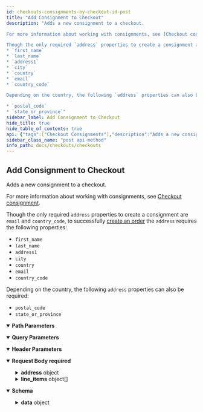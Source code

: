 ```yaml
---
id: checkouts-consignments-by-checkout-id-post
title: "Add Consignment to Checkout"
description: "Adds a new consignment to a checkout.

For more information about working with consignments, see [Checkout consignment](/api-docs/checkouts/checkout-consignment).  

Though the only required `address` properties to create a consignment are `email` and `country_code`, to successfully [create an order](/api-reference/store-management/checkouts/checkout-orders/createanorder) the `address` requires the following properties:
* `first_name`
* `last_name`
* `address1`
* `city`
* `country`
* `email`
* `country_code`

Depending on the country, the following `address` properties can also be required:

* `postal_code`
* `state_or_province`"
sidebar_label: Add Consignment to Checkout
hide_title: true
hide_table_of_contents: true
api: {"tags":["Checkout Consignments"],"description":"Adds a new consignment to a checkout.\n\nFor more information about working with consignments, see [Checkout consignment](/api-docs/checkouts/checkout-consignment).  \n\nThough the only required `address` properties to create a consignment are `email` and `country_code`, to successfully [create an order](/api-reference/store-management/checkouts/checkout-orders/createanorder) the `address` requires the following properties:\n* `first_name`\n* `last_name`\n* `address1`\n* `city`\n* `country`\n* `email`\n* `country_code`\n\nDepending on the country, the following `address` properties can also be required:\n\n* `postal_code`\n* `state_or_province`","operationId":"CheckoutsConsignmentsByCheckoutIdPost","parameters":[{"name":"store_hash","in":"path","required":true,"schema":{"type":"string"}},{"name":"checkoutId","in":"path","description":"Id of the Checkout","required":true,"schema":{"type":"string"}},{"name":"Accept","in":"header","required":true,"schema":{"type":"string","default":"application/json"}},{"name":"Content-Type","in":"header","required":true,"schema":{"type":"string","default":"application/json"}},{"name":"include","in":"query","schema":{"type":"string","enum":["consignments.available_shipping_options"]}}],"requestBody":{"content":{"application/json":{"schema":{"title":"Create Consignment Request","type":"object","properties":{"address":{"title":"Address Properties","required":["country_code","email"],"type":"object","properties":{"first_name":{"type":"string","description":""},"last_name":{"type":"string","description":""},"email":{"type":"string","description":""},"company":{"type":"string","description":""},"address1":{"type":"string","description":""},"address2":{"type":"string","description":""},"city":{"type":"string","description":""},"state_or_province":{"type":"string","description":"Represents state or province."},"state_or_province_code":{"type":"string","description":""},"country_code":{"type":"string","description":""},"postal_code":{"type":"string","description":""},"phone":{"type":"string","description":""},"custom_fields":{"type":"array","description":"You can retreive custom fields from the [Get Form Fields](/api-reference/storefront/form-fields/form-fields/getformfields) endpoint.","items":{"title":"Custom Field","type":"object","properties":{"field_id":{"type":"string","description":""},"field_value":{"type":"string","description":"This can also be an array for fields that need to support list of values (e.g., a set of check boxes.)"}}}}}},"line_items":{"type":"array","description":"","items":{"title":"Consignment Line Item","required":["item_id","quantity"],"type":"object","properties":{"item_id":{"type":"string","description":"Corresponds to `line_items.physical_items[N].id` value from `GET`checkout response."},"quantity":{"type":"integer","description":"","format":"int32"}}}}},"x-internal":false}}},"required":true},"responses":{"200":{"description":"","content":{"application/json":{"schema":{"type":"object","properties":{"data":{"title":"Checkout","type":"object","x-internal":false,"properties":{"id":{"type":"string","description":"","format":"uuid","example":"497f6eca-6276-4993-bfeb-53cbbbba6f08"},"cart":{"title":"Cart","type":"object","properties":{"id":{"type":"string","description":"Cart ID, provided after creating a cart with a POST.","format":"uuid","example":"497f6eca-6276-4993-bfeb-53cbbbba6f08"},"customer_id":{"type":"integer","description":"ID of the customer to which the cart belongs.","example":1},"email":{"type":"string","description":"The cart's email. This is the same email that is used in the billing address.","example":"user@example.com"},"currency":{"title":"Currency","type":"object","properties":{"code":{"type":"string","description":"ISO-4217 currency code. (See: http://en.wikipedia.org/wiki/ISO_4217.)","example":"USD"}}},"base_amount":{"type":"number","description":"Sum of cart line-item amounts before cart-level discounts, coupons, or taxes.","format":"double","example":5},"channel_id":{"type":"number","description":"ID of channel"},"discount_amount":{"type":"number","description":"Discounted amount.","format":"double","example":0.5},"cart_amount_inc_tax":{"type":"number","description":"Sum of cart line-item amounts minus cart-level discounts and coupons including tax","format":"double","example":4.14},"cart_amount_ex_tax":{"type":"number","description":"Sum of cart line-item amounts minus cart-level discounts and coupons excluding tax","format":"double","example":3.6},"coupons":{"type":"array","description":"","items":{"title":"Applied Coupon","type":"object","properties":{"code":{"type":"string","description":"the coupon code","example":"SHOPNOW"},"id":{"type":"integer","description":"The coupon ID.","example":1},"coupon_type":{"type":"string","description":"Key name to identify the type of coupon.","example":"percentage_discount"},"discounted_amount":{"type":"number","description":"The discounted amount applied within a given context.","format":"float","example":0.9}},"required":["code"]}},"discounts":{"type":"array","description":"","items":{"title":"Applied Discount","type":"object","properties":{"id":{"type":"string","description":"ID of the applied discount.","example":"5eba1f1e-0ec5-40f7-8058-f7b452c7237d"},"discounted_amount":{"type":"number","description":"The discounted amount applied within a given context.","format":"double","example":1.4}}}},"line_items":{"title":"Line Item","type":"object","properties":{"physical_items":{"type":"array","description":"","items":{"title":"Item Physical","type":"object","properties":{"quantity":{"type":"number","description":"","format":"double"},"id":{"type":"string","description":"The line-item ID."},"variant_id":{"type":"number","description":"","format":"double"},"product_id":{"type":"number","description":"","format":"double"},"sku":{"type":"string","description":""},"name":{"type":"string","description":"The item's product name."},"url":{"type":"string","description":"The product URL."},"is_taxable":{"type":"boolean","description":""},"image_url":{"type":"string","description":""},"discounts":{"type":"array","description":"","items":{"title":"Applied Discount","type":"object","properties":{"id":{"type":"integer","description":"ID of the applied discount."},"discounted_amount":{"type":"number","description":"The discounted amount applied within a given context.","format":"double"}}}},"discount_amount":{"type":"number","description":"The total value of all discounts applied to this item.","format":"double"},"coupon_amount":{"type":"number","description":"The total value of all coupons applied to this item.","format":"double"},"original_price":{"type":"number","description":"An item’s original price is the same as the product default price in the admin panel."},"list_price":{"type":"number","description":"The net item price before discounts and coupons. BigCommerce derives an item’s list price from the product default price or, if applicable, the sale price configured in the admin panel.","format":"double"},"sale_price":{"type":"number","description":"Item's price after all discounts are applied. (The final price before tax calculation.)","format":"double"},"extended_list_price":{"type":"number","description":"Item's list price multiplied by the quantity.","format":"double"},"extended_sale_price":{"type":"number","description":"Item's sale price multiplied by the quantity.","format":"double"},"is_require_shipping":{"type":"boolean","description":""},"is_mutable":{"type":"boolean","description":""},"parent_id":{"type":"number","description":"","nullable":true},"gift_wrapping":{"title":"Gift Wrapping","type":"object","nullable":true,"properties":{"name":{"type":"string","description":""},"message":{"type":"string","description":""},"amount":{"type":"number","description":"","format":"double"},"amount_as_integer":{"type":"number","description":"","format":"double"}}}},"required":["quantity"]}},"digital_items":{"type":"array","description":"","items":{"title":"Item Digital","type":"object","properties":{"quantity":{"type":"number","description":"","format":"double"},"id":{"type":"string","description":"The line-item ID."},"variant_id":{"type":"number","description":"","format":"double"},"parent_id":{"type":"number","description":"","nullable":true},"product_id":{"type":"number","description":"","format":"double"},"sku":{"type":"string","description":""},"name":{"type":"string","description":"The item's product name."},"url":{"type":"string","description":"The product URL."},"is_mutable":{"type":"boolean","description":""},"is_require_shipping":{"type":"boolean","description":""},"is_taxable":{"type":"boolean","description":""},"image_url":{"type":"string","description":""},"discounts":{"type":"array","description":"","items":{"title":"Applied Discount","type":"object","properties":{"id":{"type":"string","description":"ID of the applied discount.","format":"double"},"discounted_amount":{"type":"number","description":"The discounted amount applied within a given context.","format":"double"}}}},"discount_amount":{"type":"number","description":"The total value of all discounts applied to this item.","format":"double"},"coupon_amount":{"type":"number","description":"The total value of all coupons applied to this item.","format":"double"},"original_price":{"type":"number","description":"An item’s original price is the same as the product default price in the admin panel."},"list_price":{"type":"number","description":"The net item price before discounts and coupons. BigCommerce derives an item’s list price from the product default price or, if applicable, the sale price configured in the admin panel.","format":"double"},"sale_price":{"type":"number","description":"Item's price after all discounts are applied. (The final price before tax calculation.)","format":"double"},"extended_list_price":{"type":"number","description":"Item's list price multiplied by the quantity.","format":"double"},"extended_sale_price":{"type":"number","description":"Item's sale price multiplied by the quantity.","format":"double"}},"required":["quantity"]}},"gift_certificates":{"type":"array","description":"","items":{"title":"Item Gift Certificate","type":"object","properties":{"theme":{"type":"string","description":"Currently supports `Birthday`, `Boy`, `Celebration`, `Christmas`, `General`, and `Girl`."},"amount":{"type":"number","description":"Value must be between 1.00 and 1,000.00 in the store’s default currency.","format":"double"},"sender":{"title":"Contact Entity","type":"object","properties":{"name":{"type":"string","description":""},"email":{"type":"string","description":""}}},"recipient":{"title":"Contact Entity","type":"object","properties":{"name":{"type":"string","description":""},"email":{"type":"string","description":""}}},"id":{"type":"string","description":""},"name":{"type":"string","description":"GiftCertificate-provided name that will appear in the control panel."},"taxable":{"type":"boolean","description":""},"message":{"type":"string","description":"Limited to 200 characters."}},"required":["theme","amount","sender","recipient"]}},"custom_items":{"type":"array","items":{"type":"object","properties":{"quantity":{"type":"number"},"id":{"type":"string"},"extended_list_price":{"type":"number"},"list_price":{"type":"number"},"sku":{"type":"string"},"name":{"type":"string"},"image_url":{"type":"string"}},"required":["quantity"]}}},"required":["physical_items","digital_items","gift_certificates"]},"created_time":{"type":"string","description":"Time when the cart was created."},"updated_time":{"type":"string","description":"Time when the cart was last updated."}}},"billing_address":{"title":"Address Response","allOf":[{"title":"Address Properties","properties":{"first_name":{"type":"string","description":""},"last_name":{"type":"string","description":""},"email":{"type":"string","description":""},"company":{"type":"string","description":""},"address1":{"type":"string","description":""},"address2":{"type":"string","description":""},"city":{"type":"string","description":""},"state_or_province":{"type":"string","description":"Represents state or province."},"state_or_province_code":{"type":"string","description":""},"country_code":{"type":"string","description":""},"postal_code":{"type":"string","description":""},"phone":{"pattern":"^\\+?[1-9]\\d{1,14}(x\\d{1-5})?$","type":"string","description":""},"custom_fields":{"type":"array","description":"","items":{"title":"Custom Field","type":"object","properties":{"field_id":{"type":"string","description":""},"field_value":{"type":"string","description":"This can also be an array for fields that need to support list of values (e.g., a set of check boxes.)"}}}}}},{"properties":{"id":{"type":"string","description":""}}}],"type":"object"},"consignments":{"type":"array","description":"","items":{"title":"Consignment","type":"object","description":"This allows us to have multiple addresses. Where there is only one address, this array will contain only one value, with all the items.","properties":{"id":{"type":"string","description":""},"shippingAddress":{"type":"object","x-deprecated":true},"address":{"title":"Address Response","allOf":[{"title":"Address Properties","properties":{"first_name":{"type":"string","description":""},"last_name":{"type":"string","description":""},"email":{"type":"string","description":""},"company":{"type":"string","description":""},"address1":{"type":"string","description":""},"address2":{"type":"string","description":""},"city":{"type":"string","description":""},"state_or_province":{"type":"string","description":"Represents state or province."},"state_or_province_code":{"type":"string","description":""},"country_code":{"type":"string","description":""},"postal_code":{"type":"string","description":""},"phone":{"pattern":"^\\+?[1-9]\\d{1,14}(x\\d{1-5})?$","type":"string","description":""},"custom_fields":{"type":"array","description":"","items":{"title":"Custom Field","type":"object","properties":{"field_id":{"type":"string","description":""},"field_value":{"type":"string","description":"This can also be an array for fields that need to support list of values (e.g., a set of check boxes.)"}}}}},"required":["email","country_code"]},{"properties":{"id":{"type":"string","description":""}}}],"type":"object"},"available_shipping_options":{"type":"array","description":"This is available only when \"include=consignments.available_shipping_options\" is presented in the URL.","items":{"title":"Selected Shipping Option","type":"object","properties":{"description":{"type":"string","description":""},"id":{"type":"string","description":""},"type":{"type":"string","description":"Specified the type of shipping option. Flat rate, UPS, etc.,"},"image_url":{"type":"string","description":""},"cost":{"type":"number","description":"","format":"double"},"transit_time":{"type":"string","description":"An estimate of the arrival time."},"additional_description":{"type":"string","description":"ReadOnly, Field used for Shipping Provider API."}}}},"selected_shipping_option":{"title":"Selected Shipping Option","type":"object","properties":{"description":{"type":"string","description":""},"id":{"type":"string","description":""},"type":{"type":"string","description":"Specified the type of shipping option. Flat rate, UPS, etc.,"},"image_url":{"type":"string","description":""},"cost":{"type":"number","description":""},"transit_time":{"type":"string","description":"An estimate of the arrival time."},"additional_description":{"type":"string","description":"ReadOnly, Field used for Shipping Provider API."}}},"coupon_discounts":{"type":"array","description":"List of consignment discounts applied through coupons","items":{"title":"Consignment Coupon Discount","type":"object","properties":{"code":{"type":"string","description":"Coupon code that applied this discount"},"amount":{"type":"number","description":"","format":"double"}}}},"discounts":{"type":"array","description":"List of consignment discounts applied through cart level discounts","items":{"title":"Consignment Discount","type":"object","properties":{"id":{"type":"integer","description":"Discount rule ID that applied this discount"}}}},"shipping_cost_inc_tax":{"type":"number","description":"The shipping cost for this consignment including tax.","format":"double"},"shipping_cost_ex_tax":{"type":"number","description":"The shipping cost for this consignment excluding tax.","format":"double"},"handling_cost_inc_tax":{"type":"number","description":"The handling cost of shipping for this consignment including tax.","format":"double"},"handling_cost_ex_tax":{"type":"number","description":"The handling cost of shipping for this consignment excluding tax.","format":"double"},"line_item_ids":{"type":"array","description":"","items":{"type":"string"}}}}},"taxes":{"type":"array","description":"","items":{"title":"Tax","type":"object","properties":{"name":{"type":"string","description":"Name of the tax."},"amount":{"type":"number","description":"","format":"double"}}}},"coupons":{"type":"array","description":"Coupons applied at checkout level.","items":{"title":"Applied Coupon","required":["code"],"type":"object","properties":{"code":{"type":"string","description":"the coupon code","example":"SHOPNOW"},"id":{"type":"integer","description":"The coupon ID.","example":1},"coupon_type":{"type":"string","description":"Key name to identify the type of coupon.","example":"percentage_discount"},"discounted_amount":{"type":"number","description":"The discounted amount applied within a given context.","format":"float","example":0.9}},"x-internal":false}},"order_id":{"type":"string","description":"","nullable":true},"shipping_cost_total_inc_tax":{"type":"number","description":"Shipping cost before any discounts are applied including tax.","format":"double"},"shipping_cost_total_ex_tax":{"type":"number","description":"Shipping cost before any discounts are applied excluding tax.","format":"double"},"handling_cost_total_inc_tax":{"type":"number","description":"Handling cost for all consignments including tax.","format":"double"},"handling_cost_total_ex_tax":{"type":"number","description":"Handling cost for all consignments excluding tax.","format":"double"},"tax_total":{"type":"number","description":"","format":"double"},"subtotal_inc_tax":{"type":"number","description":"Subtotal of the checkout before applying item level discounts including tax.","format":"double"},"subtotal_ex_tax":{"type":"number","description":"Subtotal of the checkout before applying item level discounts excluding tax.","format":"double"},"grand_total":{"type":"number","description":"The total payable amount, before applying any store credit or gift certificate.","format":"double"},"created_time":{"type":"string","description":"Time when the cart was created."},"updated_time":{"type":"string","description":"Time when the cart was last updated."},"customer_message":{"type":"string","description":"Shopper's message provided as details for the order to be created from this checkout."},"promotions":{"type":"array","items":{"type":"object","properties":{"banners":{"title":"Banner","type":"array","items":{"type":"object","properties":{"id":{"type":"string","description":"Id of the promotion."},"type":{"type":"string","description":"Type of the banner"},"page":{"type":"array","description":"An array of the locations where the banner will display","items":{"type":"string"}},"text":{"type":"string","description":"Text of the banner"}}}}}}}}}}}},"Available Shipping Options":{"example":{"data":{"id":"306d57d7-124e-4112-82cd-35e060c0d4d9","cart":{"id":"306d57d7-124e-4112-82cd-35e060c0d4d9","customer_id":11,"channel_id":1,"email":"janedoe@example.com","currency":{"code":"USD"},"base_amount":31.95,"discount_amount":0,"cart_amount_inc_tax":33.23,"cart_amount_ex_tax":31.95,"coupons":[{"id":1,"code":"SHOP20","coupon_type":"percentage_discount","discounted_amount":0.9}],"discounts":[{"id":"8edef915-8e8e-4ebd-bece-31fbb1191a7e","discounted_amount":0}],"line_items":{"physical_items":[{"id":"8edef915-8e8e-4ebd-bece-31fbb1191a7e","parent_id":123,"variant_id":359,"product_id":188,"sku":"DUST1","name":"Hello","url":"https://{store_hash}/all/dustpan-brush/","quantity":1,"is_taxable":true,"image_url":"https://cdn11.bigcommerce.com/s-{store_hash}/products/188/images/460/dustpan1_1024x1024_1024x1024__43447__69128.1534344539.330.500.jpg?c=2","discounts":[],"coupons":[],"discount_amount":0,"coupon_amount":0,"original_price":35.95,"list_price":31.95,"sale_price":33.23,"extended_list_price":31.95,"extended_sale_price":33.23,"is_require_shipping":true,"gift_wrapping":{}}],"digital_items":[],"gift_certificates":[],"custom_items":[]},"created_time":"2019-08-05T15:38:14+00:00","updated_time":"2019-08-05T15:41:28+00:00"},"billing_address":{"id":"5d484d668e5aa","first_name":"Jane","last_name":"Doe","email":"janedoe@example.com","company":"BigCommerce","address1":"123 Main Street","address2":"Apt 1","city":"Austin","state_or_province":"","state_or_province_code":"","country":"","country_code":"","postal_code":"","phone":"12125685555","custom_fields":[]},"consignments":[{"id":"5d484e28d20a8","shipping_cost_inc_tax":0,"shipping_cost_ex_tax":0,"handling_cost_inc_tax":0,"handling_cost_ex_tax":0,"coupon_discounts":[],"discounts":[],"line_item_ids":["8edef915-8e8e-4ebd-bece-31fbb1191a7e"],"address":{"first_name":"BigCommerce","last_name":"Cart/Checkout","email":"jane2@example.com","company":"","address1":"123 Main Street","address2":"","city":"Austin","state_or_province":"Texas","state_or_province_code":"TX","country":"United States","country_code":"US","postal_code":"78751","phone":"688546","customFields":[{"field_id":"field_25","field_value":"Great!"}]},"available_shipping_options":[{"id":"006a58a98c9a844225552ee2a9c60ca8","type":"shipping_byweight","description":"Ship by Weight","image_url":"","cost":8,"transit_time":"","additional_description":""},{"id":"722d78b5120de60a725e41be9bb8d999","type":"shipping_flatrate","description":"Flat Rate","image_url":"","cost":12,"transit_time":"","additional_description":""},{"id":"71090fa93c8985348892543c3f4887b6","type":"shipping_upsready","description":"UPS® (UPS Next Day Air®)","image_url":"","cost":43.9,"transit_time":"1 business day","additional_description":""}]}],"taxes":[{"name":"Tax","amount":1.28}],"coupons":[],"shipping_cost_total_inc_tax":0,"shipping_cost_total_ex_tax":0,"handling_cost_total_inc_tax":0,"handling_cost_total_ex_tax":0,"tax_total":1.28,"subtotal_inc_tax":33.23,"subtotal_ex_tax":31.95,"grand_total":33.23,"created_time":"2019-08-05T15:38:14+00:00","updated_time":"2019-08-05T15:41:28+00:00","customer_message":""},"meta":{}}},"Selected Shipping Options":{"example":{"data":{"id":"306d57d7-124e-4112-82cd-35e060c0d4d9","cart":{"id":"306d57d7-124e-4112-82cd-35e060c0d4d9","customer_id":11,"channel_id":1,"email":"janedoe@example.com","currency":{"code":"USD"},"base_amount":31.95,"discount_amount":0,"cart_amount_inc_tax":33.23,"cart_amount_ex_tax":31.95,"coupons":[],"discounts":[{"id":"8edef915-8e8e-4ebd-bece-31fbb1191a7e","discounted_amount":0}],"line_items":{"physical_items":[{"id":"8edef915-8e8e-4ebd-bece-31fbb1191a7e","parent_id":123,"variant_id":359,"product_id":188,"sku":"DUST1","name":"Hello","url":"https://{store_hash}/all/dustpan-brush/","quantity":1,"is_taxable":true,"image_url":"https://cdn11.bigcommerce.com/s-{store_hash}/products/188/images/460/dustpan1_1024x1024_1024x1024__43447__69128.1534344539.330.500.jpg?c=2","discounts":[],"coupons":[],"discount_amount":0,"coupon_amount":0,"original_price":35.95,"list_price":31.95,"sale_price":33.23,"extended_list_price":31.95,"extended_sale_price":33.23,"is_require_shipping":true}],"digital_items":[],"gift_certificates":[],"custom_items":[]},"created_time":"2019-08-05T15:38:14+00:00","updated_time":"2019-08-05T15:41:28+00:00"},"billing_address":{"id":"5d484d668e5aa","first_name":"Jane","last_name":"Doe","email":"janedoe@example.com","company":"BigCommerce","address1":"123 Main Street","address2":"Apt 1","city":"Austin","state_or_province":"","state_or_province_code":"","country":"","country_code":"","postal_code":"","phone":"12125559659","custom_fields":[]},"consignments":[{"id":"5d484e28d20a8","shipping_cost_inc_tax":8.32,"shipping_cost_ex_tax":8,"handling_cost_inc_tax":0,"handling_cost_ex_tax":0,"coupon_discounts":[],"discounts":[],"line_item_ids":["8edef915-8e8e-4ebd-bece-31fbb1191a7e"],"selected_shipping_option":{"id":"006a58a98c9a844225552ee2a9c60ca8","type":"shipping_byweight","description":"Ship by Weight","image_url":"","cost":8,"transit_time":"","additional_description":""},"address":{"first_name":"BigCommerce","last_name":"Cart/Checkout","email":"jane2@example.com","company":"","address1":"123 Main Street","address2":"","city":"Austin","state_or_province":"Texas","state_or_province_code":"TX","country":"United States","country_code":"US","postal_code":"78751","phone":"688546","customFields":[{"field_id":"field_25","field_value":"Great!"}]}}],"taxes":[{"name":"Tax","amount":1.6}],"coupons":[],"shipping_cost_total_inc_tax":8.32,"shipping_cost_total_ex_tax":8,"handling_cost_total_inc_tax":0,"handling_cost_total_ex_tax":0,"tax_total":1.6,"subtotal_inc_tax":33.23,"subtotal_ex_tax":31.95,"grand_total":41.55,"created_time":"2019-08-05T15:38:14+00:00","updated_time":"2019-08-05T15:41:28+00:00","customer_message":""},"meta":{}}},"Coupon Applied":{"example":{"data":{"id":"267c5d6f-0d27-48ea-b731-e7832a4c5537","cart":{"id":"267c5d6f-0d27-48ea-b731-e7832a4c5537","customer_id":25,"channel_id":1,"email":"customer@example.com","currency":{"code":"USD"},"base_amount":67,"discount_amount":0,"cart_amount_inc_tax":53.6,"cart_amount_ex_tax":53.6,"coupons":[{"id":1,"code":"SHOP20","coupon_type":"percentage_discount","discounted_amount":13.4}],"discounts":[{"id":"985c79a3-4c94-4104-923a-2e3d4572e72d","discounted_amount":7},{"id":"b0adf3a7-7a92-44d9-ad46-87235b118e48","discounted_amount":6.4}],"line_items":{"physical_items":[{"id":"b0adf3a7-7a92-44d9-ad46-87235b118e48","variant_id":528,"product_id":145,"sku":"htltwl-001","name":"Hotel Towel","url":"https://example.com/hotel-towel/","quantity":1,"is_taxable":true,"image_url":"https://cdn11.bigcommerce.com/s-29iql3rwa6/products/145/images/422/Marriott-towel-set-MAR-320-01-SET-BT-WH_xlrg__70357.1636473771.220.290.jpg?c=1","discounts":[{"id":"coupon","discounted_amount":6.4}],"coupons":6.4,"discount_amount":0,"coupon_amount":6.4,"original_price":32,"list_price":32,"sale_price":32,"extended_list_price":32,"extended_sale_price":32,"is_require_shipping":true,"is_mutable":true}],"digital_items":[{"id":"985c79a3-4c94-4104-923a-2e3d4572e72d","variant_id":182,"product_id":138,"sku":"ebk-001","name":"eBook Download","url":"https://example.com/digital/","quantity":1,"is_taxable":true,"image_url":"https://cdn11.bigcommerce.com/s-29iql3rwa6/products/138/images/420/thebridgebetween__54934.1636473557.220.290.png?c=1","discounts":[{"id":"coupon","discounted_amount":7}],"coupons":7,"discount_amount":0,"coupon_amount":7,"original_price":35,"list_price":35,"sale_price":35,"extended_list_price":35,"extended_sale_price":35,"is_require_shipping":false,"is_mutable":true}],"gift_certificates":[],"custom_items":[]},"created_time":"2021-11-08T22:46:23+00:00","updated_time":"2021-11-09T16:08:01+00:00"},"billing_address":{"id":"618a9ce18173e","first_name":"Jane","last_name":"Doe","email":"customer@example.com","company":"","address1":"123 Main Street","address2":"","city":"","state_or_province":"","state_or_province_code":"","country":"","country_code":"","postal_code":"29681","phone":"12125556895","custom_fields":[]},"consignments":[],"taxes":[{"name":"Tax","amount":0}],"coupons":[{"id":1,"code":"SHOP20","coupon_type":"percentage_discount","discounted_amount":13.4}],"shipping_cost_total_inc_tax":0,"shipping_cost_total_ex_tax":0,"handling_cost_total_inc_tax":0,"handling_cost_total_ex_tax":0,"tax_total":0,"subtotal_inc_tax":67,"subtotal_ex_tax":67,"grand_total":53.6,"created_time":"2021-11-08T22:46:23+00:00","updated_time":"2021-11-09T16:08:01+00:00","customer_message":""},"meta":{}}},"No Coupon Applied":{"example":{"data":{"id":"267c5d6f-0d27-48ea-b731-e7832a4c5537","cart":{"id":"267c5d6f-0d27-48ea-b731-e7832a4c5537","customer_id":0,"channel_id":1,"email":"example@example.com","currency":{"code":"USD"},"base_amount":67,"discount_amount":0,"cart_amount_inc_tax":67,"cart_amount_ex_tax":67,"coupons":[],"discounts":[{"id":"985c79a3-4c94-4104-923a-2e3d4572e72d","discounted_amount":0},{"id":"b0adf3a7-7a92-44d9-ad46-87235b118e48","discounted_amount":0}],"line_items":{"physical_items":[{"id":"b0adf3a7-7a92-44d9-ad46-87235b118e48","variant_id":528,"product_id":145,"sku":"htltwl-001","name":"Hotel Towel","url":"https://example.com/hotel-towel/","quantity":1,"is_taxable":true,"image_url":"https://cdn11.bigcommerce.com/s-29iql3rwa6/products/145/images/422/Marriott-towel-set-MAR-320-01-SET-BT-WH_xlrg__70357.1636473771.220.290.jpg?c=1","discounts":[],"coupons":[],"discount_amount":0,"coupon_amount":0,"original_price":32,"list_price":32,"sale_price":32,"extended_list_price":32,"extended_sale_price":32,"is_require_shipping":true,"is_mutable":true}],"digital_items":[{"id":"985c79a3-4c94-4104-923a-2e3d4572e72d","variant_id":182,"product_id":138,"sku":"ebk-001","name":"eBook Download","url":"https://example.com/digital/","quantity":1,"is_taxable":true,"image_url":"https://cdn11.bigcommerce.com/s-29iql3rwa6/products/138/images/420/thebridgebetween__54934.1636473557.220.290.png?c=1","discounts":[],"coupons":[],"discount_amount":0,"coupon_amount":0,"original_price":35,"list_price":35,"sale_price":35,"extended_list_price":35,"extended_sale_price":35,"is_require_shipping":false,"is_mutable":true}],"gift_certificates":[],"custom_items":[]},"created_time":"2021-11-08T22:46:23+00:00","updated_time":"2021-11-09T16:06:56+00:00"},"billing_address":{},"consignments":[],"taxes":[{"name":"Tax","amount":0}],"coupons":[],"shipping_cost_total_inc_tax":0,"shipping_cost_total_ex_tax":0,"handling_cost_total_inc_tax":0,"handling_cost_total_ex_tax":0,"tax_total":0,"subtotal_inc_tax":67,"subtotal_ex_tax":67,"grand_total":67,"created_time":"2021-11-08T22:46:23+00:00","updated_time":"2021-11-09T16:06:56+00:00","customer_message":""},"meta":{}}},"Include promotions":{"example":{"data":{"id":"267c5d6f-0d27-48ea-b731-e7832a4c5537","cart":{"id":"267c5d6f-0d27-48ea-b731-e7832a4c5537","customer_id":0,"channel_id":1,"email":"example@example.com","currency":{"code":"USD"},"base_amount":67,"discount_amount":0,"cart_amount_inc_tax":67,"cart_amount_ex_tax":67,"coupons":[],"discounts":[{"id":"985c79a3-4c94-4104-923a-2e3d4572e72d","discounted_amount":0},{"id":"b0adf3a7-7a92-44d9-ad46-87235b118e48","discounted_amount":0}],"line_items":{"physical_items":[{"id":"b0adf3a7-7a92-44d9-ad46-87235b118e48","variant_id":528,"product_id":145,"sku":"htltwl-001","name":"Hotel Towel","url":"https://example.com/hotel-towel/","quantity":1,"is_taxable":true,"image_url":"https://cdn11.bigcommerce.com/s-29iql3rwa6/products/145/images/422/Marriott-towel-set-MAR-320-01-SET-BT-WH_xlrg__70357.1636473771.220.290.jpg?c=1","discounts":[],"coupons":[],"discount_amount":0,"coupon_amount":0,"original_price":32,"list_price":32,"sale_price":32,"extended_list_price":32,"extended_sale_price":32,"is_require_shipping":true,"is_mutable":true}],"digital_items":[{"id":"985c79a3-4c94-4104-923a-2e3d4572e72d","variant_id":182,"product_id":138,"sku":"ebk-001","name":"eBook Download","url":"https://example.com/digital/","quantity":1,"is_taxable":true,"image_url":"https://cdn11.bigcommerce.com/s-29iql3rwa6/products/138/images/420/thebridgebetween__54934.1636473557.220.290.png?c=1","discounts":[],"coupons":[],"discount_amount":0,"coupon_amount":0,"original_price":35,"list_price":35,"sale_price":35,"extended_list_price":35,"extended_sale_price":35,"is_require_shipping":false,"is_mutable":true}],"gift_certificates":[],"custom_items":[]},"created_time":"2021-11-08T22:46:23+00:00","updated_time":"2021-11-09T16:06:56+00:00"},"billing_address":{},"consignments":[],"taxes":[{"name":"Tax","amount":0}],"coupons":[],"shipping_cost_total_inc_tax":0,"shipping_cost_total_ex_tax":0,"handling_cost_total_inc_tax":0,"handling_cost_total_ex_tax":0,"tax_total":0,"subtotal_inc_tax":67,"subtotal_ex_tax":67,"grand_total":67,"created_time":"2021-11-08T22:46:23+00:00","updated_time":"2021-11-09T16:06:56+00:00","customer_message":"","promotions":[{"banners":[{"id":"3","type":"applied","page":["homepage","cartpage"],"text":"Some text"}]}]},"meta":{}}},"example-1":{"example":{"data":{"id":"497f6eca-6276-4993-bfeb-53cbbbba6f08","cart":{"id":"497f6eca-6276-4993-bfeb-53cbbbba6f08","customer_id":0,"email":"string@example.com","currency":{"code":"string"},"base_amount":0,"channel_id":0,"discount_amount":0,"cart_amount_inc_tax":0,"cart_amount_ex_tax":0,"coupons":[{"code":"string","id":0,"coupon_type":"string","discounted_amount":0}],"discounts":[{"id":"string","discounted_amount":0}],"line_items":{"physical_items":[{"quantity":0,"id":"string","variant_id":0,"product_id":0,"sku":"string","name":"string","url":"string","is_taxable":true,"image_url":"string","discounts":[{"id":"string","discounted_amount":0}],"coupons":0,"discount_amount":0,"coupon_amount":0,"original_price":0,"list_price":0,"sale_price":0,"extended_list_price":0,"extended_sale_price":0,"is_require_shipping":true,"is_mutable":true,"parent_id":0,"gift_wrapping":{"name":"string","message":"string","amount":0,"amount_as_integer":0}}],"digital_items":[{"quantity":0,"id":"string","variant_id":0,"parent_id":0,"product_id":0,"sku":"string","name":"string","url":"string","is_mutable":true,"is_require_shipping":true,"is_taxable":true,"image_url":"string","discounts":[{"id":"string","discounted_amount":0}],"coupons":0,"discount_amount":0,"coupon_amount":0,"original_price":0,"list_price":0,"sale_price":0,"extended_list_price":0,"extended_sale_price":0}],"gift_certificates":[{"theme":"string","amount":0,"sender":{"name":"string","email":"string"},"recipient":{"name":"string","email":"string"},"id":"string","name":"string","taxable":true,"message":"string"}],"custom_items":[{"quantity":0,"id":"string","extended_list_price":0,"list_price":0,"sku":"string","name":"string","image_url":"string"}]},"created_time":"string","updated_time":"string"},"billing_address":{"first_name":"string","last_name":"string","email":"string","company":"string","address1":"string","address2":"string","city":"string","state_or_province":"string","state_or_province_code":"string","country_code":"string","postal_code":"string","phone":"12128565555","custom_fields":[{"field_id":"string","field_value":"string"}],"id":"string"},"consignments":[{"id":"string","shippingAddress":{},"address":{"first_name":"string","last_name":"string","email":"string","company":"string","address1":"string","address2":"string","city":"string","state_or_province":"string","state_or_province_code":"string","country_code":"string","postal_code":"string","phone":"12125556858","custom_fields":[{"field_id":"string","field_value":"string"}],"id":"string"},"available_shipping_options":[{"description":"string","id":"string","type":"string","image_url":"string","cost":0,"transit_time":"string","additional_description":"string"}],"selected_shipping_option":{"description":"string","id":"string","type":"string","image_url":"string","cost":0,"transit_time":"string","additional_description":"string"},"coupon_discounts":[{"code":"string","amount":0}],"discounts":[{"id":0}],"shipping_cost_inc_tax":0,"shipping_cost_ex_tax":0,"handling_cost_inc_tax":0,"handling_cost_ex_tax":0,"line_item_ids":["string"]}],"taxes":[{"name":"string","amount":0}],"coupons":[{"code":"SHOPNOW","id":1,"coupon_type":"percentage_discount","discounted_amount":0.9}],"order_id":"string","shipping_cost_total_inc_tax":0,"shipping_cost_total_ex_tax":0,"handling_cost_total_inc_tax":0,"handling_cost_total_ex_tax":0,"tax_total":0,"subtotal_inc_tax":0,"subtotal_ex_tax":0,"grand_total":0,"created_time":"string","updated_time":"string","customer_message":"string","promotions":[{"banners":[{"id":"3","type":"applied","page":["homepage","cartpage"],"text":"Some text"}]}]}}}}}},"security":[{"X-Auth-Token":[]}],"x-unitTests":[],"x-operation-settings":{"CollectParameters":false,"AllowDynamicQueryParameters":false,"AllowDynamicFormParameters":false,"IsMultiContentStreaming":false},"x-codegen-request-body-name":"body","method":"post","path":"/stores/{store_hash}/v3/checkouts/{checkoutId}/consignments","servers":[{"url":"https://api.bigcommerce.com"}],"securitySchemes":{"X-Auth-Token":{"type":"apiKey","description":"","name":"X-Auth-Token","in":"header"}},"jsonRequestBodyExample":{"address":{"first_name":"string","last_name":"string","email":"string","company":"string","address1":"string","address2":"string","city":"string","state_or_province":"string","state_or_province_code":"string","country_code":"string","postal_code":"string","phone":"string","custom_fields":[{"field_id":"string","field_value":"string"}]},"line_items":[{"item_id":"string","quantity":0}]},"info":{"title":"Checkouts","description":"For more information on authenticating BigCommerce APIs, see [Authentication](/api-docs/getting-started/authentication).\n\nCreate and manage checkouts from existing carts using BigCommerce checkout logic.","version":"3.0"},"postman":{"name":"Add Consignment to Checkout","description":{"content":"Adds a new consignment to a checkout.\n\nFor more information about working with consignments, see [Checkout consignment](/api-docs/checkouts/checkout-consignment).  \n\nThough the only required `address` properties to create a consignment are `email` and `country_code`, to successfully [create an order](/api-reference/store-management/checkouts/checkout-orders/createanorder) the `address` requires the following properties:\n* `first_name`\n* `last_name`\n* `address1`\n* `city`\n* `country`\n* `email`\n* `country_code`\n\nDepending on the country, the following `address` properties can also be required:\n\n* `postal_code`\n* `state_or_province`","type":"text/plain"},"url":{"path":["stores",":store_hash","v3","checkouts",":checkoutId","consignments"],"host":["{{baseUrl}}"],"query":[{"disabled":false,"key":"include","value":""}],"variable":[{"disabled":false,"description":{"content":"(Required) ","type":"text/plain"},"type":"any","value":"","key":"store_hash"},{"disabled":false,"description":{"content":"(Required) Id of the Checkout","type":"text/plain"},"type":"any","value":"","key":"checkoutId"}]},"header":[{"key":"Content-Type","value":"application/json"},{"key":"Accept","value":"application/json"}],"method":"POST","body":{"mode":"raw","raw":"\"\"","options":{"raw":{"language":"json"}}},"auth":{"type":"apikey","apikey":[{"type":"any","value":"X-Auth-Token","key":"key"},{"type":"any","value":"<API Key>","key":"value"},{"type":"any","value":"header","key":"in"}]}}}
sidebar_class_name: "post api-method"
info_path: docs/checkouts/checkouts
---
```



## Add Consignment to Checkout



Adds a new consignment to a checkout.

For more information about working with consignments, see [Checkout consignment](/api-docs/checkouts/checkout-consignment).  

Though the only required `address` properties to create a consignment are `email` and `country_code`, to successfully [create an order](/api-reference/store-management/checkouts/checkout-orders/createanorder) the `address` requires the following properties:
* `first_name`
* `last_name`
* `address1`
* `city`
* `country`
* `email`
* `country_code`

Depending on the country, the following `address` properties can also be required:

* `postal_code`
* `state_or_province`

<details style={{"marginBottom":"1rem"}} data-collapsed={false} open={true}><summary style={{}}><strong>Path Parameters</strong></summary><div><ul><ParamsItem className={"paramsItem"} param={{"name":"store_hash","in":"path","required":true,"schema":{"type":"string"}}}></ParamsItem><ParamsItem className={"paramsItem"} param={{"name":"checkoutId","in":"path","description":"Id of the Checkout","required":true,"schema":{"type":"string"}}}></ParamsItem></ul></div></details><details style={{"marginBottom":"1rem"}} data-collapsed={false} open={true}><summary style={{}}><strong>Query Parameters</strong></summary><div><ul><ParamsItem className={"paramsItem"} param={{"name":"include","in":"query","schema":{"type":"string","enum":["consignments.available_shipping_options"]}}}></ParamsItem></ul></div></details><details style={{"marginBottom":"1rem"}} data-collapsed={false} open={true}><summary style={{}}><strong>Header Parameters</strong></summary><div><ul><ParamsItem className={"paramsItem"} param={{"name":"Accept","in":"header","required":true,"schema":{"type":"string","default":"application/json"}}}></ParamsItem><ParamsItem className={"paramsItem"} param={{"name":"Content-Type","in":"header","required":true,"schema":{"type":"string","default":"application/json"}}}></ParamsItem></ul></div></details><MimeTabs><TabItem label={"application/json"} value={"application/json-schema"}><details style={{}} data-collapsed={false} open={true}><summary style={{"textAlign":"left"}}><strong>Request Body</strong><strong style={{"fontSize":"var(--ifm-code-font-size)","color":"var(--openapi-required)"}}> required</strong></summary><div style={{"textAlign":"left","marginLeft":"1rem"}}></div><ul style={{"marginLeft":"1rem"}}><SchemaItem collapsible={true} className={"schemaItem"}><details style={{}}><summary style={{}}><strong>address</strong><span style={{"opacity":"0.6"}}> object</span></summary><div style={{"marginLeft":"1rem"}}><SchemaItem collapsible={false} name={"first_name"} required={false} schemaDescription={""} schemaName={"string"} qualifierMessage={undefined} defaultValue={undefined}></SchemaItem><SchemaItem collapsible={false} name={"last_name"} required={false} schemaDescription={""} schemaName={"string"} qualifierMessage={undefined} defaultValue={undefined}></SchemaItem><SchemaItem collapsible={false} name={"email"} required={true} schemaDescription={""} schemaName={"string"} qualifierMessage={undefined} defaultValue={undefined}></SchemaItem><SchemaItem collapsible={false} name={"company"} required={false} schemaDescription={""} schemaName={"string"} qualifierMessage={undefined} defaultValue={undefined}></SchemaItem><SchemaItem collapsible={false} name={"address1"} required={false} schemaDescription={""} schemaName={"string"} qualifierMessage={undefined} defaultValue={undefined}></SchemaItem><SchemaItem collapsible={false} name={"address2"} required={false} schemaDescription={""} schemaName={"string"} qualifierMessage={undefined} defaultValue={undefined}></SchemaItem><SchemaItem collapsible={false} name={"city"} required={false} schemaDescription={""} schemaName={"string"} qualifierMessage={undefined} defaultValue={undefined}></SchemaItem><SchemaItem collapsible={false} name={"state_or_province"} required={false} schemaDescription={"Represents state or province."} schemaName={"string"} qualifierMessage={undefined} defaultValue={undefined}></SchemaItem><SchemaItem collapsible={false} name={"state_or_province_code"} required={false} schemaDescription={""} schemaName={"string"} qualifierMessage={undefined} defaultValue={undefined}></SchemaItem><SchemaItem collapsible={false} name={"country_code"} required={true} schemaDescription={""} schemaName={"string"} qualifierMessage={undefined} defaultValue={undefined}></SchemaItem><SchemaItem collapsible={false} name={"postal_code"} required={false} schemaDescription={""} schemaName={"string"} qualifierMessage={undefined} defaultValue={undefined}></SchemaItem><SchemaItem collapsible={false} name={"phone"} required={false} schemaDescription={""} schemaName={"string"} qualifierMessage={undefined} defaultValue={undefined}></SchemaItem><SchemaItem collapsible={true} className={"schemaItem"}><details style={{}}><summary style={{}}><strong>custom_fields</strong><span style={{"opacity":"0.6"}}> object[]</span></summary><div style={{"marginLeft":"1rem"}}><div style={{"marginTop":".5rem","marginBottom":".5rem"}}>

You can retreive custom fields from the [Get Form Fields](/api-reference/storefront/form-fields/form-fields/getformfields) endpoint.

</div><SchemaItem collapsible={false} name={"field_id"} required={false} schemaDescription={""} schemaName={"string"} qualifierMessage={undefined} defaultValue={undefined}></SchemaItem><SchemaItem collapsible={false} name={"field_value"} required={false} schemaDescription={"This can also be an array for fields that need to support list of values (e.g., a set of check boxes.)"} schemaName={"string"} qualifierMessage={undefined} defaultValue={undefined}></SchemaItem></div></details></SchemaItem></div></details></SchemaItem><SchemaItem collapsible={true} className={"schemaItem"}><details style={{}}><summary style={{}}><strong>line_items</strong><span style={{"opacity":"0.6"}}> object[]</span></summary><div style={{"marginLeft":"1rem"}}><SchemaItem collapsible={false} name={"item_id"} required={true} schemaDescription={"Corresponds to `line_items.physical_items[N].id` value from `GET`checkout response."} schemaName={"string"} qualifierMessage={undefined} defaultValue={undefined}></SchemaItem><SchemaItem collapsible={false} name={"quantity"} required={true} schemaDescription={""} schemaName={"int32"} qualifierMessage={undefined} defaultValue={undefined}></SchemaItem></div></details></SchemaItem></ul></details></TabItem></MimeTabs><div><ApiTabs><TabItem label={"200"} value={"200"}><div></div><div><MimeTabs groupId={"mime-type"}><TabItem label={"application/json"} value={"application/json"}><SchemaTabs groupId={"schema-tabs"}><TabItem label={"Schema"} value={"Schema"}><details style={{}} data-collapsed={false} open={true}><summary style={{"textAlign":"left"}}><strong>Schema</strong></summary><div style={{"textAlign":"left","marginLeft":"1rem"}}></div><ul style={{"marginLeft":"1rem"}}><SchemaItem collapsible={true} className={"schemaItem"}><details style={{}}><summary style={{}}><strong>data</strong><span style={{"opacity":"0.6"}}> object</span></summary><div style={{"marginLeft":"1rem"}}><SchemaItem collapsible={false} name={"id"} required={false} schemaDescription={""} schemaName={"uuid"} qualifierMessage={undefined} defaultValue={undefined}></SchemaItem><SchemaItem collapsible={true} className={"schemaItem"}><details style={{}}><summary style={{}}><strong>cart</strong><span style={{"opacity":"0.6"}}> object</span></summary><div style={{"marginLeft":"1rem"}}><SchemaItem collapsible={false} name={"id"} required={false} schemaDescription={"Cart ID, provided after creating a cart with a POST."} schemaName={"uuid"} qualifierMessage={undefined} defaultValue={undefined}></SchemaItem><SchemaItem collapsible={false} name={"customer_id"} required={false} schemaDescription={"ID of the customer to which the cart belongs."} schemaName={"integer"} qualifierMessage={undefined} defaultValue={undefined}></SchemaItem><SchemaItem collapsible={false} name={"email"} required={false} schemaDescription={"The cart's email. This is the same email that is used in the billing address."} schemaName={"string"} qualifierMessage={undefined} defaultValue={undefined}></SchemaItem><SchemaItem collapsible={true} className={"schemaItem"}><details style={{}}><summary style={{}}><strong>currency</strong><span style={{"opacity":"0.6"}}> object</span></summary><div style={{"marginLeft":"1rem"}}><SchemaItem collapsible={false} name={"code"} required={false} schemaDescription={"ISO-4217 currency code. (See: http://en.wikipedia.org/wiki/ISO_4217.)"} schemaName={"string"} qualifierMessage={undefined} defaultValue={undefined}></SchemaItem></div></details></SchemaItem><SchemaItem collapsible={false} name={"base_amount"} required={false} schemaDescription={"Sum of cart line-item amounts before cart-level discounts, coupons, or taxes."} schemaName={"double"} qualifierMessage={undefined} defaultValue={undefined}></SchemaItem><SchemaItem collapsible={false} name={"channel_id"} required={false} schemaDescription={"ID of channel"} schemaName={"number"} qualifierMessage={undefined} defaultValue={undefined}></SchemaItem><SchemaItem collapsible={false} name={"discount_amount"} required={false} schemaDescription={"Discounted amount."} schemaName={"double"} qualifierMessage={undefined} defaultValue={undefined}></SchemaItem><SchemaItem collapsible={false} name={"cart_amount_inc_tax"} required={false} schemaDescription={"Sum of cart line-item amounts minus cart-level discounts and coupons including tax"} schemaName={"double"} qualifierMessage={undefined} defaultValue={undefined}></SchemaItem><SchemaItem collapsible={false} name={"cart_amount_ex_tax"} required={false} schemaDescription={"Sum of cart line-item amounts minus cart-level discounts and coupons excluding tax"} schemaName={"double"} qualifierMessage={undefined} defaultValue={undefined}></SchemaItem><SchemaItem collapsible={true} className={"schemaItem"}><details style={{}}><summary style={{}}><strong>coupons</strong><span style={{"opacity":"0.6"}}> object[]</span></summary><div style={{"marginLeft":"1rem"}}><SchemaItem collapsible={false} name={"code"} required={false} schemaDescription={"the coupon code"} schemaName={"string"} qualifierMessage={undefined} defaultValue={undefined}></SchemaItem><SchemaItem collapsible={false} name={"id"} required={false} schemaDescription={"The coupon ID."} schemaName={"integer"} qualifierMessage={undefined} defaultValue={undefined}></SchemaItem><SchemaItem collapsible={false} name={"coupon_type"} required={false} schemaDescription={"Key name to identify the type of coupon."} schemaName={"string"} qualifierMessage={undefined} defaultValue={undefined}></SchemaItem><SchemaItem collapsible={false} name={"discounted_amount"} required={false} schemaDescription={"The discounted amount applied within a given context."} schemaName={"float"} qualifierMessage={undefined} defaultValue={undefined}></SchemaItem></div></details></SchemaItem><SchemaItem collapsible={true} className={"schemaItem"}><details style={{}}><summary style={{}}><strong>discounts</strong><span style={{"opacity":"0.6"}}> object[]</span></summary><div style={{"marginLeft":"1rem"}}><SchemaItem collapsible={false} name={"id"} required={false} schemaDescription={"ID of the applied discount."} schemaName={"string"} qualifierMessage={undefined} defaultValue={undefined}></SchemaItem><SchemaItem collapsible={false} name={"discounted_amount"} required={false} schemaDescription={"The discounted amount applied within a given context."} schemaName={"double"} qualifierMessage={undefined} defaultValue={undefined}></SchemaItem></div></details></SchemaItem><SchemaItem collapsible={true} className={"schemaItem"}><details style={{}}><summary style={{}}><strong>line_items</strong><span style={{"opacity":"0.6"}}> object</span></summary><div style={{"marginLeft":"1rem"}}><SchemaItem collapsible={true} className={"schemaItem"}><details style={{}}><summary style={{}}><strong>physical_items</strong><span style={{"opacity":"0.6"}}> object[]</span></summary><div style={{"marginLeft":"1rem"}}><SchemaItem collapsible={false} name={"quantity"} required={false} schemaDescription={""} schemaName={"double"} qualifierMessage={undefined} defaultValue={undefined}></SchemaItem><SchemaItem collapsible={false} name={"id"} required={false} schemaDescription={"The line-item ID."} schemaName={"string"} qualifierMessage={undefined} defaultValue={undefined}></SchemaItem><SchemaItem collapsible={false} name={"variant_id"} required={false} schemaDescription={""} schemaName={"double"} qualifierMessage={undefined} defaultValue={undefined}></SchemaItem><SchemaItem collapsible={false} name={"product_id"} required={false} schemaDescription={""} schemaName={"double"} qualifierMessage={undefined} defaultValue={undefined}></SchemaItem><SchemaItem collapsible={false} name={"sku"} required={false} schemaDescription={""} schemaName={"string"} qualifierMessage={undefined} defaultValue={undefined}></SchemaItem><SchemaItem collapsible={false} name={"name"} required={false} schemaDescription={"The item's product name."} schemaName={"string"} qualifierMessage={undefined} defaultValue={undefined}></SchemaItem><SchemaItem collapsible={false} name={"url"} required={false} schemaDescription={"The product URL."} schemaName={"string"} qualifierMessage={undefined} defaultValue={undefined}></SchemaItem><SchemaItem collapsible={false} name={"is_taxable"} required={false} schemaDescription={""} schemaName={"boolean"} qualifierMessage={undefined} defaultValue={undefined}></SchemaItem><SchemaItem collapsible={false} name={"image_url"} required={false} schemaDescription={""} schemaName={"string"} qualifierMessage={undefined} defaultValue={undefined}></SchemaItem><SchemaItem collapsible={true} className={"schemaItem"}><details style={{}}><summary style={{}}><strong>discounts</strong><span style={{"opacity":"0.6"}}> object[]</span></summary><div style={{"marginLeft":"1rem"}}><SchemaItem collapsible={false} name={"id"} required={false} schemaDescription={"ID of the applied discount."} schemaName={"integer"} qualifierMessage={undefined} defaultValue={undefined}></SchemaItem><SchemaItem collapsible={false} name={"discounted_amount"} required={false} schemaDescription={"The discounted amount applied within a given context."} schemaName={"double"} qualifierMessage={undefined} defaultValue={undefined}></SchemaItem></div></details></SchemaItem><SchemaItem collapsible={false} name={"discount_amount"} required={false} schemaDescription={"The total value of all discounts applied to this item."} schemaName={"double"} qualifierMessage={undefined} defaultValue={undefined}></SchemaItem><SchemaItem collapsible={false} name={"coupon_amount"} required={false} schemaDescription={"The total value of all coupons applied to this item."} schemaName={"double"} qualifierMessage={undefined} defaultValue={undefined}></SchemaItem><SchemaItem collapsible={false} name={"original_price"} required={false} schemaDescription={"An item’s original price is the same as the product default price in the admin panel."} schemaName={"number"} qualifierMessage={undefined} defaultValue={undefined}></SchemaItem><SchemaItem collapsible={false} name={"list_price"} required={false} schemaDescription={"The net item price before discounts and coupons. BigCommerce derives an item’s list price from the product default price or, if applicable, the sale price configured in the admin panel."} schemaName={"double"} qualifierMessage={undefined} defaultValue={undefined}></SchemaItem><SchemaItem collapsible={false} name={"sale_price"} required={false} schemaDescription={"Item's price after all discounts are applied. (The final price before tax calculation.)"} schemaName={"double"} qualifierMessage={undefined} defaultValue={undefined}></SchemaItem><SchemaItem collapsible={false} name={"extended_list_price"} required={false} schemaDescription={"Item's list price multiplied by the quantity."} schemaName={"double"} qualifierMessage={undefined} defaultValue={undefined}></SchemaItem><SchemaItem collapsible={false} name={"extended_sale_price"} required={false} schemaDescription={"Item's sale price multiplied by the quantity."} schemaName={"double"} qualifierMessage={undefined} defaultValue={undefined}></SchemaItem><SchemaItem collapsible={false} name={"is_require_shipping"} required={false} schemaDescription={""} schemaName={"boolean"} qualifierMessage={undefined} defaultValue={undefined}></SchemaItem><SchemaItem collapsible={false} name={"is_mutable"} required={false} schemaDescription={""} schemaName={"boolean"} qualifierMessage={undefined} defaultValue={undefined}></SchemaItem><SchemaItem collapsible={false} name={"parent_id"} required={false} schemaDescription={""} schemaName={"number"} qualifierMessage={undefined} defaultValue={undefined}></SchemaItem><SchemaItem collapsible={true} className={"schemaItem"}><details style={{}}><summary style={{}}><strong>gift_wrapping</strong><span style={{"opacity":"0.6"}}> object</span></summary><div style={{"marginLeft":"1rem"}}><SchemaItem collapsible={false} name={"name"} required={false} schemaDescription={""} schemaName={"string"} qualifierMessage={undefined} defaultValue={undefined}></SchemaItem><SchemaItem collapsible={false} name={"message"} required={false} schemaDescription={""} schemaName={"string"} qualifierMessage={undefined} defaultValue={undefined}></SchemaItem><SchemaItem collapsible={false} name={"amount"} required={false} schemaDescription={""} schemaName={"double"} qualifierMessage={undefined} defaultValue={undefined}></SchemaItem><SchemaItem collapsible={false} name={"amount_as_integer"} required={false} schemaDescription={""} schemaName={"double"} qualifierMessage={undefined} defaultValue={undefined}></SchemaItem></div></details></SchemaItem></div></details></SchemaItem><SchemaItem collapsible={true} className={"schemaItem"}><details style={{}}><summary style={{}}><strong>digital_items</strong><span style={{"opacity":"0.6"}}> object[]</span></summary><div style={{"marginLeft":"1rem"}}><SchemaItem collapsible={false} name={"quantity"} required={false} schemaDescription={""} schemaName={"double"} qualifierMessage={undefined} defaultValue={undefined}></SchemaItem><SchemaItem collapsible={false} name={"id"} required={false} schemaDescription={"The line-item ID."} schemaName={"string"} qualifierMessage={undefined} defaultValue={undefined}></SchemaItem><SchemaItem collapsible={false} name={"variant_id"} required={false} schemaDescription={""} schemaName={"double"} qualifierMessage={undefined} defaultValue={undefined}></SchemaItem><SchemaItem collapsible={false} name={"parent_id"} required={false} schemaDescription={""} schemaName={"number"} qualifierMessage={undefined} defaultValue={undefined}></SchemaItem><SchemaItem collapsible={false} name={"product_id"} required={false} schemaDescription={""} schemaName={"double"} qualifierMessage={undefined} defaultValue={undefined}></SchemaItem><SchemaItem collapsible={false} name={"sku"} required={false} schemaDescription={""} schemaName={"string"} qualifierMessage={undefined} defaultValue={undefined}></SchemaItem><SchemaItem collapsible={false} name={"name"} required={false} schemaDescription={"The item's product name."} schemaName={"string"} qualifierMessage={undefined} defaultValue={undefined}></SchemaItem><SchemaItem collapsible={false} name={"url"} required={false} schemaDescription={"The product URL."} schemaName={"string"} qualifierMessage={undefined} defaultValue={undefined}></SchemaItem><SchemaItem collapsible={false} name={"is_mutable"} required={false} schemaDescription={""} schemaName={"boolean"} qualifierMessage={undefined} defaultValue={undefined}></SchemaItem><SchemaItem collapsible={false} name={"is_require_shipping"} required={false} schemaDescription={""} schemaName={"boolean"} qualifierMessage={undefined} defaultValue={undefined}></SchemaItem><SchemaItem collapsible={false} name={"is_taxable"} required={false} schemaDescription={""} schemaName={"boolean"} qualifierMessage={undefined} defaultValue={undefined}></SchemaItem><SchemaItem collapsible={false} name={"image_url"} required={false} schemaDescription={""} schemaName={"string"} qualifierMessage={undefined} defaultValue={undefined}></SchemaItem><SchemaItem collapsible={true} className={"schemaItem"}><details style={{}}><summary style={{}}><strong>discounts</strong><span style={{"opacity":"0.6"}}> object[]</span></summary><div style={{"marginLeft":"1rem"}}><SchemaItem collapsible={false} name={"id"} required={false} schemaDescription={"ID of the applied discount."} schemaName={"double"} qualifierMessage={undefined} defaultValue={undefined}></SchemaItem><SchemaItem collapsible={false} name={"discounted_amount"} required={false} schemaDescription={"The discounted amount applied within a given context."} schemaName={"double"} qualifierMessage={undefined} defaultValue={undefined}></SchemaItem></div></details></SchemaItem><SchemaItem collapsible={false} name={"discount_amount"} required={false} schemaDescription={"The total value of all discounts applied to this item."} schemaName={"double"} qualifierMessage={undefined} defaultValue={undefined}></SchemaItem><SchemaItem collapsible={false} name={"coupon_amount"} required={false} schemaDescription={"The total value of all coupons applied to this item."} schemaName={"double"} qualifierMessage={undefined} defaultValue={undefined}></SchemaItem><SchemaItem collapsible={false} name={"original_price"} required={false} schemaDescription={"An item’s original price is the same as the product default price in the admin panel."} schemaName={"number"} qualifierMessage={undefined} defaultValue={undefined}></SchemaItem><SchemaItem collapsible={false} name={"list_price"} required={false} schemaDescription={"The net item price before discounts and coupons. BigCommerce derives an item’s list price from the product default price or, if applicable, the sale price configured in the admin panel."} schemaName={"double"} qualifierMessage={undefined} defaultValue={undefined}></SchemaItem><SchemaItem collapsible={false} name={"sale_price"} required={false} schemaDescription={"Item's price after all discounts are applied. (The final price before tax calculation.)"} schemaName={"double"} qualifierMessage={undefined} defaultValue={undefined}></SchemaItem><SchemaItem collapsible={false} name={"extended_list_price"} required={false} schemaDescription={"Item's list price multiplied by the quantity."} schemaName={"double"} qualifierMessage={undefined} defaultValue={undefined}></SchemaItem><SchemaItem collapsible={false} name={"extended_sale_price"} required={false} schemaDescription={"Item's sale price multiplied by the quantity."} schemaName={"double"} qualifierMessage={undefined} defaultValue={undefined}></SchemaItem></div></details></SchemaItem><SchemaItem collapsible={true} className={"schemaItem"}><details style={{}}><summary style={{}}><strong>gift_certificates</strong><span style={{"opacity":"0.6"}}> object[]</span></summary><div style={{"marginLeft":"1rem"}}><SchemaItem collapsible={false} name={"theme"} required={false} schemaDescription={"Currently supports `Birthday`, `Boy`, `Celebration`, `Christmas`, `General`, and `Girl`."} schemaName={"string"} qualifierMessage={undefined} defaultValue={undefined}></SchemaItem><SchemaItem collapsible={false} name={"amount"} required={false} schemaDescription={"Value must be between 1.00 and 1,000.00 in the store’s default currency."} schemaName={"double"} qualifierMessage={undefined} defaultValue={undefined}></SchemaItem><SchemaItem collapsible={true} className={"schemaItem"}><details style={{}}><summary style={{}}><strong>sender</strong><span style={{"opacity":"0.6"}}> object</span></summary><div style={{"marginLeft":"1rem"}}><SchemaItem collapsible={false} name={"name"} required={false} schemaDescription={""} schemaName={"string"} qualifierMessage={undefined} defaultValue={undefined}></SchemaItem><SchemaItem collapsible={false} name={"email"} required={false} schemaDescription={""} schemaName={"string"} qualifierMessage={undefined} defaultValue={undefined}></SchemaItem></div></details></SchemaItem><SchemaItem collapsible={true} className={"schemaItem"}><details style={{}}><summary style={{}}><strong>recipient</strong><span style={{"opacity":"0.6"}}> object</span></summary><div style={{"marginLeft":"1rem"}}><SchemaItem collapsible={false} name={"name"} required={false} schemaDescription={""} schemaName={"string"} qualifierMessage={undefined} defaultValue={undefined}></SchemaItem><SchemaItem collapsible={false} name={"email"} required={false} schemaDescription={""} schemaName={"string"} qualifierMessage={undefined} defaultValue={undefined}></SchemaItem></div></details></SchemaItem><SchemaItem collapsible={false} name={"id"} required={false} schemaDescription={""} schemaName={"string"} qualifierMessage={undefined} defaultValue={undefined}></SchemaItem><SchemaItem collapsible={false} name={"name"} required={false} schemaDescription={"GiftCertificate-provided name that will appear in the control panel."} schemaName={"string"} qualifierMessage={undefined} defaultValue={undefined}></SchemaItem><SchemaItem collapsible={false} name={"taxable"} required={false} schemaDescription={""} schemaName={"boolean"} qualifierMessage={undefined} defaultValue={undefined}></SchemaItem><SchemaItem collapsible={false} name={"message"} required={false} schemaDescription={"Limited to 200 characters."} schemaName={"string"} qualifierMessage={undefined} defaultValue={undefined}></SchemaItem></div></details></SchemaItem><SchemaItem collapsible={true} className={"schemaItem"}><details style={{}}><summary style={{}}><strong>custom_items</strong><span style={{"opacity":"0.6"}}> object[]</span></summary><div style={{"marginLeft":"1rem"}}><SchemaItem collapsible={false} name={"quantity"} required={false} schemaDescription={undefined} schemaName={"number"} qualifierMessage={undefined} defaultValue={undefined}></SchemaItem><SchemaItem collapsible={false} name={"id"} required={false} schemaDescription={undefined} schemaName={"string"} qualifierMessage={undefined} defaultValue={undefined}></SchemaItem><SchemaItem collapsible={false} name={"extended_list_price"} required={false} schemaDescription={undefined} schemaName={"number"} qualifierMessage={undefined} defaultValue={undefined}></SchemaItem><SchemaItem collapsible={false} name={"list_price"} required={false} schemaDescription={undefined} schemaName={"number"} qualifierMessage={undefined} defaultValue={undefined}></SchemaItem><SchemaItem collapsible={false} name={"sku"} required={false} schemaDescription={undefined} schemaName={"string"} qualifierMessage={undefined} defaultValue={undefined}></SchemaItem><SchemaItem collapsible={false} name={"name"} required={false} schemaDescription={undefined} schemaName={"string"} qualifierMessage={undefined} defaultValue={undefined}></SchemaItem><SchemaItem collapsible={false} name={"image_url"} required={false} schemaDescription={undefined} schemaName={"string"} qualifierMessage={undefined} defaultValue={undefined}></SchemaItem></div></details></SchemaItem></div></details></SchemaItem><SchemaItem collapsible={false} name={"created_time"} required={false} schemaDescription={"Time when the cart was created."} schemaName={"string"} qualifierMessage={undefined} defaultValue={undefined}></SchemaItem><SchemaItem collapsible={false} name={"updated_time"} required={false} schemaDescription={"Time when the cart was last updated."} schemaName={"string"} qualifierMessage={undefined} defaultValue={undefined}></SchemaItem></div></details></SchemaItem><SchemaItem collapsible={true} className={"schemaItem"}><details style={{}}><summary style={{}}><strong>billing_address</strong><span style={{"opacity":"0.6"}}> Address Properties</span></summary><div style={{"marginLeft":"1rem"}}><SchemaItem collapsible={false} name={"first_name"} required={false} schemaDescription={""} schemaName={"string"} qualifierMessage={undefined} defaultValue={undefined}></SchemaItem><SchemaItem collapsible={false} name={"last_name"} required={false} schemaDescription={""} schemaName={"string"} qualifierMessage={undefined} defaultValue={undefined}></SchemaItem><SchemaItem collapsible={false} name={"email"} required={false} schemaDescription={""} schemaName={"string"} qualifierMessage={undefined} defaultValue={undefined}></SchemaItem><SchemaItem collapsible={false} name={"company"} required={false} schemaDescription={""} schemaName={"string"} qualifierMessage={undefined} defaultValue={undefined}></SchemaItem><SchemaItem collapsible={false} name={"address1"} required={false} schemaDescription={""} schemaName={"string"} qualifierMessage={undefined} defaultValue={undefined}></SchemaItem><SchemaItem collapsible={false} name={"address2"} required={false} schemaDescription={""} schemaName={"string"} qualifierMessage={undefined} defaultValue={undefined}></SchemaItem><SchemaItem collapsible={false} name={"city"} required={false} schemaDescription={""} schemaName={"string"} qualifierMessage={undefined} defaultValue={undefined}></SchemaItem><SchemaItem collapsible={false} name={"state_or_province"} required={false} schemaDescription={"Represents state or province."} schemaName={"string"} qualifierMessage={undefined} defaultValue={undefined}></SchemaItem><SchemaItem collapsible={false} name={"state_or_province_code"} required={false} schemaDescription={""} schemaName={"string"} qualifierMessage={undefined} defaultValue={undefined}></SchemaItem><SchemaItem collapsible={false} name={"country_code"} required={false} schemaDescription={""} schemaName={"string"} qualifierMessage={undefined} defaultValue={undefined}></SchemaItem><SchemaItem collapsible={false} name={"postal_code"} required={false} schemaDescription={""} schemaName={"string"} qualifierMessage={undefined} defaultValue={undefined}></SchemaItem><SchemaItem collapsible={false} name={"phone"} required={false} schemaDescription={""} schemaName={"string"} qualifierMessage={"**Possible values:** Value must match regular expression `^\\+?[1-9]\\d{1,14}(x\\d{1-5})?$`"} defaultValue={undefined}></SchemaItem><SchemaItem collapsible={true} className={"schemaItem"}><details style={{}}><summary style={{}}><strong>custom_fields</strong><span style={{"opacity":"0.6"}}> object[]</span></summary><div style={{"marginLeft":"1rem"}}><SchemaItem collapsible={false} name={"field_id"} required={false} schemaDescription={""} schemaName={"string"} qualifierMessage={undefined} defaultValue={undefined}></SchemaItem><SchemaItem collapsible={false} name={"field_value"} required={false} schemaDescription={"This can also be an array for fields that need to support list of values (e.g., a set of check boxes.)"} schemaName={"string"} qualifierMessage={undefined} defaultValue={undefined}></SchemaItem></div></details></SchemaItem><SchemaItem collapsible={false} name={"id"} required={false} schemaDescription={""} schemaName={"string"} qualifierMessage={undefined} defaultValue={undefined}></SchemaItem></div></details></SchemaItem><SchemaItem collapsible={true} className={"schemaItem"}><details style={{}}><summary style={{}}><strong>consignments</strong><span style={{"opacity":"0.6"}}> object[]</span></summary><div style={{"marginLeft":"1rem"}}><SchemaItem collapsible={false} name={"id"} required={false} schemaDescription={""} schemaName={"string"} qualifierMessage={undefined} defaultValue={undefined}></SchemaItem><SchemaItem collapsible={false} name={"shippingAddress"} required={false} schemaDescription={undefined} schemaName={"object"} qualifierMessage={undefined} defaultValue={undefined}></SchemaItem><SchemaItem collapsible={true} className={"schemaItem"}><details style={{}}><summary style={{}}><strong>address</strong><span style={{"opacity":"0.6"}}> Address Properties</span></summary><div style={{"marginLeft":"1rem"}}><SchemaItem collapsible={false} name={"first_name"} required={false} schemaDescription={""} schemaName={"string"} qualifierMessage={undefined} defaultValue={undefined}></SchemaItem><SchemaItem collapsible={false} name={"last_name"} required={false} schemaDescription={""} schemaName={"string"} qualifierMessage={undefined} defaultValue={undefined}></SchemaItem><SchemaItem collapsible={false} name={"email"} required={false} schemaDescription={""} schemaName={"string"} qualifierMessage={undefined} defaultValue={undefined}></SchemaItem><SchemaItem collapsible={false} name={"company"} required={false} schemaDescription={""} schemaName={"string"} qualifierMessage={undefined} defaultValue={undefined}></SchemaItem><SchemaItem collapsible={false} name={"address1"} required={false} schemaDescription={""} schemaName={"string"} qualifierMessage={undefined} defaultValue={undefined}></SchemaItem><SchemaItem collapsible={false} name={"address2"} required={false} schemaDescription={""} schemaName={"string"} qualifierMessage={undefined} defaultValue={undefined}></SchemaItem><SchemaItem collapsible={false} name={"city"} required={false} schemaDescription={""} schemaName={"string"} qualifierMessage={undefined} defaultValue={undefined}></SchemaItem><SchemaItem collapsible={false} name={"state_or_province"} required={false} schemaDescription={"Represents state or province."} schemaName={"string"} qualifierMessage={undefined} defaultValue={undefined}></SchemaItem><SchemaItem collapsible={false} name={"state_or_province_code"} required={false} schemaDescription={""} schemaName={"string"} qualifierMessage={undefined} defaultValue={undefined}></SchemaItem><SchemaItem collapsible={false} name={"country_code"} required={false} schemaDescription={""} schemaName={"string"} qualifierMessage={undefined} defaultValue={undefined}></SchemaItem><SchemaItem collapsible={false} name={"postal_code"} required={false} schemaDescription={""} schemaName={"string"} qualifierMessage={undefined} defaultValue={undefined}></SchemaItem><SchemaItem collapsible={false} name={"phone"} required={false} schemaDescription={""} schemaName={"string"} qualifierMessage={"**Possible values:** Value must match regular expression `^\\+?[1-9]\\d{1,14}(x\\d{1-5})?$`"} defaultValue={undefined}></SchemaItem><SchemaItem collapsible={true} className={"schemaItem"}><details style={{}}><summary style={{}}><strong>custom_fields</strong><span style={{"opacity":"0.6"}}> object[]</span></summary><div style={{"marginLeft":"1rem"}}><SchemaItem collapsible={false} name={"field_id"} required={false} schemaDescription={""} schemaName={"string"} qualifierMessage={undefined} defaultValue={undefined}></SchemaItem><SchemaItem collapsible={false} name={"field_value"} required={false} schemaDescription={"This can also be an array for fields that need to support list of values (e.g., a set of check boxes.)"} schemaName={"string"} qualifierMessage={undefined} defaultValue={undefined}></SchemaItem></div></details></SchemaItem><SchemaItem collapsible={false} name={"id"} required={false} schemaDescription={""} schemaName={"string"} qualifierMessage={undefined} defaultValue={undefined}></SchemaItem></div></details></SchemaItem><SchemaItem collapsible={true} className={"schemaItem"}><details style={{}}><summary style={{}}><strong>available_shipping_options</strong><span style={{"opacity":"0.6"}}> object[]</span></summary><div style={{"marginLeft":"1rem"}}><div style={{"marginTop":".5rem","marginBottom":".5rem"}}>

This is available only when "include=consignments.available_shipping_options" is presented in the URL.

</div><SchemaItem collapsible={false} name={"description"} required={false} schemaDescription={""} schemaName={"string"} qualifierMessage={undefined} defaultValue={undefined}></SchemaItem><SchemaItem collapsible={false} name={"id"} required={false} schemaDescription={""} schemaName={"string"} qualifierMessage={undefined} defaultValue={undefined}></SchemaItem><SchemaItem collapsible={false} name={"type"} required={false} schemaDescription={"Specified the type of shipping option. Flat rate, UPS, etc.,"} schemaName={"string"} qualifierMessage={undefined} defaultValue={undefined}></SchemaItem><SchemaItem collapsible={false} name={"image_url"} required={false} schemaDescription={""} schemaName={"string"} qualifierMessage={undefined} defaultValue={undefined}></SchemaItem><SchemaItem collapsible={false} name={"cost"} required={false} schemaDescription={""} schemaName={"double"} qualifierMessage={undefined} defaultValue={undefined}></SchemaItem><SchemaItem collapsible={false} name={"transit_time"} required={false} schemaDescription={"An estimate of the arrival time."} schemaName={"string"} qualifierMessage={undefined} defaultValue={undefined}></SchemaItem><SchemaItem collapsible={false} name={"additional_description"} required={false} schemaDescription={"ReadOnly, Field used for Shipping Provider API."} schemaName={"string"} qualifierMessage={undefined} defaultValue={undefined}></SchemaItem></div></details></SchemaItem><SchemaItem collapsible={true} className={"schemaItem"}><details style={{}}><summary style={{}}><strong>selected_shipping_option</strong><span style={{"opacity":"0.6"}}> object</span></summary><div style={{"marginLeft":"1rem"}}><SchemaItem collapsible={false} name={"description"} required={false} schemaDescription={""} schemaName={"string"} qualifierMessage={undefined} defaultValue={undefined}></SchemaItem><SchemaItem collapsible={false} name={"id"} required={false} schemaDescription={""} schemaName={"string"} qualifierMessage={undefined} defaultValue={undefined}></SchemaItem><SchemaItem collapsible={false} name={"type"} required={false} schemaDescription={"Specified the type of shipping option. Flat rate, UPS, etc.,"} schemaName={"string"} qualifierMessage={undefined} defaultValue={undefined}></SchemaItem><SchemaItem collapsible={false} name={"image_url"} required={false} schemaDescription={""} schemaName={"string"} qualifierMessage={undefined} defaultValue={undefined}></SchemaItem><SchemaItem collapsible={false} name={"cost"} required={false} schemaDescription={""} schemaName={"number"} qualifierMessage={undefined} defaultValue={undefined}></SchemaItem><SchemaItem collapsible={false} name={"transit_time"} required={false} schemaDescription={"An estimate of the arrival time."} schemaName={"string"} qualifierMessage={undefined} defaultValue={undefined}></SchemaItem><SchemaItem collapsible={false} name={"additional_description"} required={false} schemaDescription={"ReadOnly, Field used for Shipping Provider API."} schemaName={"string"} qualifierMessage={undefined} defaultValue={undefined}></SchemaItem></div></details></SchemaItem><SchemaItem collapsible={true} className={"schemaItem"}><details style={{}}><summary style={{}}><strong>coupon_discounts</strong><span style={{"opacity":"0.6"}}> object[]</span></summary><div style={{"marginLeft":"1rem"}}><div style={{"marginTop":".5rem","marginBottom":".5rem"}}>

List of consignment discounts applied through coupons

</div><SchemaItem collapsible={false} name={"code"} required={false} schemaDescription={"Coupon code that applied this discount"} schemaName={"string"} qualifierMessage={undefined} defaultValue={undefined}></SchemaItem><SchemaItem collapsible={false} name={"amount"} required={false} schemaDescription={""} schemaName={"double"} qualifierMessage={undefined} defaultValue={undefined}></SchemaItem></div></details></SchemaItem><SchemaItem collapsible={true} className={"schemaItem"}><details style={{}}><summary style={{}}><strong>discounts</strong><span style={{"opacity":"0.6"}}> object[]</span></summary><div style={{"marginLeft":"1rem"}}><div style={{"marginTop":".5rem","marginBottom":".5rem"}}>

List of consignment discounts applied through cart level discounts

</div><SchemaItem collapsible={false} name={"id"} required={false} schemaDescription={"Discount rule ID that applied this discount"} schemaName={"integer"} qualifierMessage={undefined} defaultValue={undefined}></SchemaItem></div></details></SchemaItem><SchemaItem collapsible={false} name={"shipping_cost_inc_tax"} required={false} schemaDescription={"The shipping cost for this consignment including tax."} schemaName={"double"} qualifierMessage={undefined} defaultValue={undefined}></SchemaItem><SchemaItem collapsible={false} name={"shipping_cost_ex_tax"} required={false} schemaDescription={"The shipping cost for this consignment excluding tax."} schemaName={"double"} qualifierMessage={undefined} defaultValue={undefined}></SchemaItem><SchemaItem collapsible={false} name={"handling_cost_inc_tax"} required={false} schemaDescription={"The handling cost of shipping for this consignment including tax."} schemaName={"double"} qualifierMessage={undefined} defaultValue={undefined}></SchemaItem><SchemaItem collapsible={false} name={"handling_cost_ex_tax"} required={false} schemaDescription={"The handling cost of shipping for this consignment excluding tax."} schemaName={"double"} qualifierMessage={undefined} defaultValue={undefined}></SchemaItem><SchemaItem collapsible={false} name={"line_item_ids"} required={false} schemaDescription={""} schemaName={"string[]"} qualifierMessage={undefined} defaultValue={undefined}></SchemaItem></div></details></SchemaItem><SchemaItem collapsible={true} className={"schemaItem"}><details style={{}}><summary style={{}}><strong>taxes</strong><span style={{"opacity":"0.6"}}> object[]</span></summary><div style={{"marginLeft":"1rem"}}><SchemaItem collapsible={false} name={"name"} required={false} schemaDescription={"Name of the tax."} schemaName={"string"} qualifierMessage={undefined} defaultValue={undefined}></SchemaItem><SchemaItem collapsible={false} name={"amount"} required={false} schemaDescription={""} schemaName={"double"} qualifierMessage={undefined} defaultValue={undefined}></SchemaItem></div></details></SchemaItem><SchemaItem collapsible={true} className={"schemaItem"}><details style={{}}><summary style={{}}><strong>coupons</strong><span style={{"opacity":"0.6"}}> object[]</span></summary><div style={{"marginLeft":"1rem"}}><div style={{"marginTop":".5rem","marginBottom":".5rem"}}>

Coupons applied at checkout level.

</div><SchemaItem collapsible={false} name={"code"} required={false} schemaDescription={"the coupon code"} schemaName={"string"} qualifierMessage={undefined} defaultValue={undefined}></SchemaItem><SchemaItem collapsible={false} name={"id"} required={false} schemaDescription={"The coupon ID."} schemaName={"integer"} qualifierMessage={undefined} defaultValue={undefined}></SchemaItem><SchemaItem collapsible={false} name={"coupon_type"} required={false} schemaDescription={"Key name to identify the type of coupon."} schemaName={"string"} qualifierMessage={undefined} defaultValue={undefined}></SchemaItem><SchemaItem collapsible={false} name={"discounted_amount"} required={false} schemaDescription={"The discounted amount applied within a given context."} schemaName={"float"} qualifierMessage={undefined} defaultValue={undefined}></SchemaItem></div></details></SchemaItem><SchemaItem collapsible={false} name={"order_id"} required={false} schemaDescription={""} schemaName={"string"} qualifierMessage={undefined} defaultValue={undefined}></SchemaItem><SchemaItem collapsible={false} name={"shipping_cost_total_inc_tax"} required={false} schemaDescription={"Shipping cost before any discounts are applied including tax."} schemaName={"double"} qualifierMessage={undefined} defaultValue={undefined}></SchemaItem><SchemaItem collapsible={false} name={"shipping_cost_total_ex_tax"} required={false} schemaDescription={"Shipping cost before any discounts are applied excluding tax."} schemaName={"double"} qualifierMessage={undefined} defaultValue={undefined}></SchemaItem><SchemaItem collapsible={false} name={"handling_cost_total_inc_tax"} required={false} schemaDescription={"Handling cost for all consignments including tax."} schemaName={"double"} qualifierMessage={undefined} defaultValue={undefined}></SchemaItem><SchemaItem collapsible={false} name={"handling_cost_total_ex_tax"} required={false} schemaDescription={"Handling cost for all consignments excluding tax."} schemaName={"double"} qualifierMessage={undefined} defaultValue={undefined}></SchemaItem><SchemaItem collapsible={false} name={"tax_total"} required={false} schemaDescription={""} schemaName={"double"} qualifierMessage={undefined} defaultValue={undefined}></SchemaItem><SchemaItem collapsible={false} name={"subtotal_inc_tax"} required={false} schemaDescription={"Subtotal of the checkout before applying item level discounts including tax."} schemaName={"double"} qualifierMessage={undefined} defaultValue={undefined}></SchemaItem><SchemaItem collapsible={false} name={"subtotal_ex_tax"} required={false} schemaDescription={"Subtotal of the checkout before applying item level discounts excluding tax."} schemaName={"double"} qualifierMessage={undefined} defaultValue={undefined}></SchemaItem><SchemaItem collapsible={false} name={"grand_total"} required={false} schemaDescription={"The total payable amount, before applying any store credit or gift certificate."} schemaName={"double"} qualifierMessage={undefined} defaultValue={undefined}></SchemaItem><SchemaItem collapsible={false} name={"created_time"} required={false} schemaDescription={"Time when the cart was created."} schemaName={"string"} qualifierMessage={undefined} defaultValue={undefined}></SchemaItem><SchemaItem collapsible={false} name={"updated_time"} required={false} schemaDescription={"Time when the cart was last updated."} schemaName={"string"} qualifierMessage={undefined} defaultValue={undefined}></SchemaItem><SchemaItem collapsible={false} name={"customer_message"} required={false} schemaDescription={"Shopper's message provided as details for the order to be created from this checkout."} schemaName={"string"} qualifierMessage={undefined} defaultValue={undefined}></SchemaItem><SchemaItem collapsible={true} className={"schemaItem"}><details style={{}}><summary style={{}}><strong>promotions</strong><span style={{"opacity":"0.6"}}> object[]</span></summary><div style={{"marginLeft":"1rem"}}><SchemaItem collapsible={true} className={"schemaItem"}><details style={{}}><summary style={{}}><strong>banners</strong><span style={{"opacity":"0.6"}}> object[]</span></summary><div style={{"marginLeft":"1rem"}}><SchemaItem collapsible={false} name={"id"} required={false} schemaDescription={"Id of the promotion."} schemaName={"string"} qualifierMessage={undefined} defaultValue={undefined}></SchemaItem><SchemaItem collapsible={false} name={"type"} required={false} schemaDescription={"Type of the banner"} schemaName={"string"} qualifierMessage={undefined} defaultValue={undefined}></SchemaItem><SchemaItem collapsible={false} name={"page"} required={false} schemaDescription={"An array of the locations where the banner will display"} schemaName={"string[]"} qualifierMessage={undefined} defaultValue={undefined}></SchemaItem><SchemaItem collapsible={false} name={"text"} required={false} schemaDescription={"Text of the banner"} schemaName={"string"} qualifierMessage={undefined} defaultValue={undefined}></SchemaItem></div></details></SchemaItem></div></details></SchemaItem></div></details></SchemaItem></ul></details></TabItem><TabItem label={"Example (from schema)"} value={"Example (from schema)"}><ResponseSamples responseExample={"{\n  \"data\": {\n    \"id\": \"3fa85f64-5717-4562-b3fc-2c963f66afa6\",\n    \"cart\": {\n      \"id\": \"3fa85f64-5717-4562-b3fc-2c963f66afa6\",\n      \"customer_id\": 0,\n      \"email\": \"string\",\n      \"currency\": {\n        \"code\": \"string\"\n      },\n      \"base_amount\": 0,\n      \"channel_id\": 0,\n      \"discount_amount\": 0,\n      \"cart_amount_inc_tax\": 0,\n      \"cart_amount_ex_tax\": 0,\n      \"coupons\": [\n        {\n          \"code\": \"string\",\n          \"id\": 0,\n          \"coupon_type\": \"string\",\n          \"discounted_amount\": 0\n        }\n      ],\n      \"discounts\": [\n        {\n          \"id\": \"string\",\n          \"discounted_amount\": 0\n        }\n      ],\n      \"line_items\": {\n        \"physical_items\": [\n          {\n            \"quantity\": 0,\n            \"id\": \"string\",\n            \"variant_id\": 0,\n            \"product_id\": 0,\n            \"sku\": \"string\",\n            \"name\": \"string\",\n            \"url\": \"string\",\n            \"is_taxable\": true,\n            \"image_url\": \"string\",\n            \"discounts\": [\n              {\n                \"id\": 0,\n                \"discounted_amount\": 0\n              }\n            ],\n            \"discount_amount\": 0,\n            \"coupon_amount\": 0,\n            \"original_price\": 0,\n            \"list_price\": 0,\n            \"sale_price\": 0,\n            \"extended_list_price\": 0,\n            \"extended_sale_price\": 0,\n            \"is_require_shipping\": true,\n            \"is_mutable\": true,\n            \"parent_id\": 0,\n            \"gift_wrapping\": {\n              \"name\": \"string\",\n              \"message\": \"string\",\n              \"amount\": 0,\n              \"amount_as_integer\": 0\n            }\n          }\n        ],\n        \"digital_items\": [\n          {\n            \"quantity\": 0,\n            \"id\": \"string\",\n            \"variant_id\": 0,\n            \"parent_id\": 0,\n            \"product_id\": 0,\n            \"sku\": \"string\",\n            \"name\": \"string\",\n            \"url\": \"string\",\n            \"is_mutable\": true,\n            \"is_require_shipping\": true,\n            \"is_taxable\": true,\n            \"image_url\": \"string\",\n            \"discounts\": [\n              {\n                \"id\": \"string\",\n                \"discounted_amount\": 0\n              }\n            ],\n            \"discount_amount\": 0,\n            \"coupon_amount\": 0,\n            \"original_price\": 0,\n            \"list_price\": 0,\n            \"sale_price\": 0,\n            \"extended_list_price\": 0,\n            \"extended_sale_price\": 0\n          }\n        ],\n        \"gift_certificates\": [\n          {\n            \"theme\": \"string\",\n            \"amount\": 0,\n            \"sender\": {\n              \"name\": \"string\",\n              \"email\": \"string\"\n            },\n            \"recipient\": {\n              \"name\": \"string\",\n              \"email\": \"string\"\n            },\n            \"id\": \"string\",\n            \"name\": \"string\",\n            \"taxable\": true,\n            \"message\": \"string\"\n          }\n        ],\n        \"custom_items\": [\n          {\n            \"quantity\": 0,\n            \"id\": \"string\",\n            \"extended_list_price\": 0,\n            \"list_price\": 0,\n            \"sku\": \"string\",\n            \"name\": \"string\",\n            \"image_url\": \"string\"\n          }\n        ]\n      },\n      \"created_time\": \"string\",\n      \"updated_time\": \"string\"\n    },\n    \"billing_address\": {\n      \"first_name\": \"string\",\n      \"last_name\": \"string\",\n      \"email\": \"string\",\n      \"company\": \"string\",\n      \"address1\": \"string\",\n      \"address2\": \"string\",\n      \"city\": \"string\",\n      \"state_or_province\": \"string\",\n      \"state_or_province_code\": \"string\",\n      \"country_code\": \"string\",\n      \"postal_code\": \"string\",\n      \"phone\": \"string\",\n      \"custom_fields\": [\n        {\n          \"field_id\": \"string\",\n          \"field_value\": \"string\"\n        }\n      ],\n      \"id\": \"string\"\n    },\n    \"consignments\": [\n      {\n        \"id\": \"string\",\n        \"shippingAddress\": {},\n        \"address\": {\n          \"first_name\": \"string\",\n          \"last_name\": \"string\",\n          \"email\": \"string\",\n          \"company\": \"string\",\n          \"address1\": \"string\",\n          \"address2\": \"string\",\n          \"city\": \"string\",\n          \"state_or_province\": \"string\",\n          \"state_or_province_code\": \"string\",\n          \"country_code\": \"string\",\n          \"postal_code\": \"string\",\n          \"phone\": \"string\",\n          \"custom_fields\": [\n            {\n              \"field_id\": \"string\",\n              \"field_value\": \"string\"\n            }\n          ],\n          \"id\": \"string\"\n        },\n        \"available_shipping_options\": [\n          {\n            \"description\": \"string\",\n            \"id\": \"string\",\n            \"type\": \"string\",\n            \"image_url\": \"string\",\n            \"cost\": 0,\n            \"transit_time\": \"string\",\n            \"additional_description\": \"string\"\n          }\n        ],\n        \"selected_shipping_option\": {\n          \"description\": \"string\",\n          \"id\": \"string\",\n          \"type\": \"string\",\n          \"image_url\": \"string\",\n          \"cost\": 0,\n          \"transit_time\": \"string\",\n          \"additional_description\": \"string\"\n        },\n        \"coupon_discounts\": [\n          {\n            \"code\": \"string\",\n            \"amount\": 0\n          }\n        ],\n        \"discounts\": [\n          {\n            \"id\": 0\n          }\n        ],\n        \"shipping_cost_inc_tax\": 0,\n        \"shipping_cost_ex_tax\": 0,\n        \"handling_cost_inc_tax\": 0,\n        \"handling_cost_ex_tax\": 0,\n        \"line_item_ids\": [\n          \"string\"\n        ]\n      }\n    ],\n    \"taxes\": [\n      {\n        \"name\": \"string\",\n        \"amount\": 0\n      }\n    ],\n    \"coupons\": [\n      {\n        \"code\": \"string\",\n        \"id\": 0,\n        \"coupon_type\": \"string\",\n        \"discounted_amount\": 0\n      }\n    ],\n    \"order_id\": \"string\",\n    \"shipping_cost_total_inc_tax\": 0,\n    \"shipping_cost_total_ex_tax\": 0,\n    \"handling_cost_total_inc_tax\": 0,\n    \"handling_cost_total_ex_tax\": 0,\n    \"tax_total\": 0,\n    \"subtotal_inc_tax\": 0,\n    \"subtotal_ex_tax\": 0,\n    \"grand_total\": 0,\n    \"created_time\": \"string\",\n    \"updated_time\": \"string\",\n    \"customer_message\": \"string\",\n    \"promotions\": [\n      {\n        \"banners\": [\n          {\n            \"id\": \"string\",\n            \"type\": \"string\",\n            \"page\": [\n              \"string\"\n            ],\n            \"text\": \"string\"\n          }\n        ]\n      }\n    ]\n  }\n}"} language={"json"}></ResponseSamples></TabItem></SchemaTabs></TabItem><TabItem label={"Available Shipping Options"} value={"Available Shipping Options"}><SchemaTabs groupId={"schema-tabs"}><TabItem label={"Example"} value={"Example"}><ResponseSamples responseExample={"{\n  \"data\": {\n    \"id\": \"306d57d7-124e-4112-82cd-35e060c0d4d9\",\n    \"cart\": {\n      \"id\": \"306d57d7-124e-4112-82cd-35e060c0d4d9\",\n      \"customer_id\": 11,\n      \"channel_id\": 1,\n      \"email\": \"janedoe@example.com\",\n      \"currency\": {\n        \"code\": \"USD\"\n      },\n      \"base_amount\": 31.95,\n      \"discount_amount\": 0,\n      \"cart_amount_inc_tax\": 33.23,\n      \"cart_amount_ex_tax\": 31.95,\n      \"coupons\": [\n        {\n          \"id\": 1,\n          \"code\": \"SHOP20\",\n          \"coupon_type\": \"percentage_discount\",\n          \"discounted_amount\": 0.9\n        }\n      ],\n      \"discounts\": [\n        {\n          \"id\": \"8edef915-8e8e-4ebd-bece-31fbb1191a7e\",\n          \"discounted_amount\": 0\n        }\n      ],\n      \"line_items\": {\n        \"physical_items\": [\n          {\n            \"id\": \"8edef915-8e8e-4ebd-bece-31fbb1191a7e\",\n            \"parent_id\": 123,\n            \"variant_id\": 359,\n            \"product_id\": 188,\n            \"sku\": \"DUST1\",\n            \"name\": \"Hello\",\n            \"url\": \"https://{store_hash}/all/dustpan-brush/\",\n            \"quantity\": 1,\n            \"is_taxable\": true,\n            \"image_url\": \"https://cdn11.bigcommerce.com/s-{store_hash}/products/188/images/460/dustpan1_1024x1024_1024x1024__43447__69128.1534344539.330.500.jpg?c=2\",\n            \"discounts\": [],\n            \"coupons\": [],\n            \"discount_amount\": 0,\n            \"coupon_amount\": 0,\n            \"original_price\": 35.95,\n            \"list_price\": 31.95,\n            \"sale_price\": 33.23,\n            \"extended_list_price\": 31.95,\n            \"extended_sale_price\": 33.23,\n            \"is_require_shipping\": true,\n            \"gift_wrapping\": {}\n          }\n        ],\n        \"digital_items\": [],\n        \"gift_certificates\": [],\n        \"custom_items\": []\n      },\n      \"created_time\": \"2019-08-05T15:38:14+00:00\",\n      \"updated_time\": \"2019-08-05T15:41:28+00:00\"\n    },\n    \"billing_address\": {\n      \"id\": \"5d484d668e5aa\",\n      \"first_name\": \"Jane\",\n      \"last_name\": \"Doe\",\n      \"email\": \"janedoe@example.com\",\n      \"company\": \"BigCommerce\",\n      \"address1\": \"123 Main Street\",\n      \"address2\": \"Apt 1\",\n      \"city\": \"Austin\",\n      \"state_or_province\": \"\",\n      \"state_or_province_code\": \"\",\n      \"country\": \"\",\n      \"country_code\": \"\",\n      \"postal_code\": \"\",\n      \"phone\": \"12125685555\",\n      \"custom_fields\": []\n    },\n    \"consignments\": [\n      {\n        \"id\": \"5d484e28d20a8\",\n        \"shipping_cost_inc_tax\": 0,\n        \"shipping_cost_ex_tax\": 0,\n        \"handling_cost_inc_tax\": 0,\n        \"handling_cost_ex_tax\": 0,\n        \"coupon_discounts\": [],\n        \"discounts\": [],\n        \"line_item_ids\": [\n          \"8edef915-8e8e-4ebd-bece-31fbb1191a7e\"\n        ],\n        \"address\": {\n          \"first_name\": \"BigCommerce\",\n          \"last_name\": \"Cart/Checkout\",\n          \"email\": \"jane2@example.com\",\n          \"company\": \"\",\n          \"address1\": \"123 Main Street\",\n          \"address2\": \"\",\n          \"city\": \"Austin\",\n          \"state_or_province\": \"Texas\",\n          \"state_or_province_code\": \"TX\",\n          \"country\": \"United States\",\n          \"country_code\": \"US\",\n          \"postal_code\": \"78751\",\n          \"phone\": \"688546\",\n          \"customFields\": [\n            {\n              \"field_id\": \"field_25\",\n              \"field_value\": \"Great!\"\n            }\n          ]\n        },\n        \"available_shipping_options\": [\n          {\n            \"id\": \"006a58a98c9a844225552ee2a9c60ca8\",\n            \"type\": \"shipping_byweight\",\n            \"description\": \"Ship by Weight\",\n            \"image_url\": \"\",\n            \"cost\": 8,\n            \"transit_time\": \"\",\n            \"additional_description\": \"\"\n          },\n          {\n            \"id\": \"722d78b5120de60a725e41be9bb8d999\",\n            \"type\": \"shipping_flatrate\",\n            \"description\": \"Flat Rate\",\n            \"image_url\": \"\",\n            \"cost\": 12,\n            \"transit_time\": \"\",\n            \"additional_description\": \"\"\n          },\n          {\n            \"id\": \"71090fa93c8985348892543c3f4887b6\",\n            \"type\": \"shipping_upsready\",\n            \"description\": \"UPS® (UPS Next Day Air®)\",\n            \"image_url\": \"\",\n            \"cost\": 43.9,\n            \"transit_time\": \"1 business day\",\n            \"additional_description\": \"\"\n          }\n        ]\n      }\n    ],\n    \"taxes\": [\n      {\n        \"name\": \"Tax\",\n        \"amount\": 1.28\n      }\n    ],\n    \"coupons\": [],\n    \"shipping_cost_total_inc_tax\": 0,\n    \"shipping_cost_total_ex_tax\": 0,\n    \"handling_cost_total_inc_tax\": 0,\n    \"handling_cost_total_ex_tax\": 0,\n    \"tax_total\": 1.28,\n    \"subtotal_inc_tax\": 33.23,\n    \"subtotal_ex_tax\": 31.95,\n    \"grand_total\": 33.23,\n    \"created_time\": \"2019-08-05T15:38:14+00:00\",\n    \"updated_time\": \"2019-08-05T15:41:28+00:00\",\n    \"customer_message\": \"\"\n  },\n  \"meta\": {}\n}"} language={"shell"}></ResponseSamples></TabItem></SchemaTabs></TabItem><TabItem label={"Selected Shipping Options"} value={"Selected Shipping Options"}><SchemaTabs groupId={"schema-tabs"}><TabItem label={"Example"} value={"Example"}><ResponseSamples responseExample={"{\n  \"data\": {\n    \"id\": \"306d57d7-124e-4112-82cd-35e060c0d4d9\",\n    \"cart\": {\n      \"id\": \"306d57d7-124e-4112-82cd-35e060c0d4d9\",\n      \"customer_id\": 11,\n      \"channel_id\": 1,\n      \"email\": \"janedoe@example.com\",\n      \"currency\": {\n        \"code\": \"USD\"\n      },\n      \"base_amount\": 31.95,\n      \"discount_amount\": 0,\n      \"cart_amount_inc_tax\": 33.23,\n      \"cart_amount_ex_tax\": 31.95,\n      \"coupons\": [],\n      \"discounts\": [\n        {\n          \"id\": \"8edef915-8e8e-4ebd-bece-31fbb1191a7e\",\n          \"discounted_amount\": 0\n        }\n      ],\n      \"line_items\": {\n        \"physical_items\": [\n          {\n            \"id\": \"8edef915-8e8e-4ebd-bece-31fbb1191a7e\",\n            \"parent_id\": 123,\n            \"variant_id\": 359,\n            \"product_id\": 188,\n            \"sku\": \"DUST1\",\n            \"name\": \"Hello\",\n            \"url\": \"https://{store_hash}/all/dustpan-brush/\",\n            \"quantity\": 1,\n            \"is_taxable\": true,\n            \"image_url\": \"https://cdn11.bigcommerce.com/s-{store_hash}/products/188/images/460/dustpan1_1024x1024_1024x1024__43447__69128.1534344539.330.500.jpg?c=2\",\n            \"discounts\": [],\n            \"coupons\": [],\n            \"discount_amount\": 0,\n            \"coupon_amount\": 0,\n            \"original_price\": 35.95,\n            \"list_price\": 31.95,\n            \"sale_price\": 33.23,\n            \"extended_list_price\": 31.95,\n            \"extended_sale_price\": 33.23,\n            \"is_require_shipping\": true\n          }\n        ],\n        \"digital_items\": [],\n        \"gift_certificates\": [],\n        \"custom_items\": []\n      },\n      \"created_time\": \"2019-08-05T15:38:14+00:00\",\n      \"updated_time\": \"2019-08-05T15:41:28+00:00\"\n    },\n    \"billing_address\": {\n      \"id\": \"5d484d668e5aa\",\n      \"first_name\": \"Jane\",\n      \"last_name\": \"Doe\",\n      \"email\": \"janedoe@example.com\",\n      \"company\": \"BigCommerce\",\n      \"address1\": \"123 Main Street\",\n      \"address2\": \"Apt 1\",\n      \"city\": \"Austin\",\n      \"state_or_province\": \"\",\n      \"state_or_province_code\": \"\",\n      \"country\": \"\",\n      \"country_code\": \"\",\n      \"postal_code\": \"\",\n      \"phone\": \"12125559659\",\n      \"custom_fields\": []\n    },\n    \"consignments\": [\n      {\n        \"id\": \"5d484e28d20a8\",\n        \"shipping_cost_inc_tax\": 8.32,\n        \"shipping_cost_ex_tax\": 8,\n        \"handling_cost_inc_tax\": 0,\n        \"handling_cost_ex_tax\": 0,\n        \"coupon_discounts\": [],\n        \"discounts\": [],\n        \"line_item_ids\": [\n          \"8edef915-8e8e-4ebd-bece-31fbb1191a7e\"\n        ],\n        \"selected_shipping_option\": {\n          \"id\": \"006a58a98c9a844225552ee2a9c60ca8\",\n          \"type\": \"shipping_byweight\",\n          \"description\": \"Ship by Weight\",\n          \"image_url\": \"\",\n          \"cost\": 8,\n          \"transit_time\": \"\",\n          \"additional_description\": \"\"\n        },\n        \"address\": {\n          \"first_name\": \"BigCommerce\",\n          \"last_name\": \"Cart/Checkout\",\n          \"email\": \"jane2@example.com\",\n          \"company\": \"\",\n          \"address1\": \"123 Main Street\",\n          \"address2\": \"\",\n          \"city\": \"Austin\",\n          \"state_or_province\": \"Texas\",\n          \"state_or_province_code\": \"TX\",\n          \"country\": \"United States\",\n          \"country_code\": \"US\",\n          \"postal_code\": \"78751\",\n          \"phone\": \"688546\",\n          \"customFields\": [\n            {\n              \"field_id\": \"field_25\",\n              \"field_value\": \"Great!\"\n            }\n          ]\n        }\n      }\n    ],\n    \"taxes\": [\n      {\n        \"name\": \"Tax\",\n        \"amount\": 1.6\n      }\n    ],\n    \"coupons\": [],\n    \"shipping_cost_total_inc_tax\": 8.32,\n    \"shipping_cost_total_ex_tax\": 8,\n    \"handling_cost_total_inc_tax\": 0,\n    \"handling_cost_total_ex_tax\": 0,\n    \"tax_total\": 1.6,\n    \"subtotal_inc_tax\": 33.23,\n    \"subtotal_ex_tax\": 31.95,\n    \"grand_total\": 41.55,\n    \"created_time\": \"2019-08-05T15:38:14+00:00\",\n    \"updated_time\": \"2019-08-05T15:41:28+00:00\",\n    \"customer_message\": \"\"\n  },\n  \"meta\": {}\n}"} language={"shell"}></ResponseSamples></TabItem></SchemaTabs></TabItem><TabItem label={"Coupon Applied"} value={"Coupon Applied"}><SchemaTabs groupId={"schema-tabs"}><TabItem label={"Example"} value={"Example"}><ResponseSamples responseExample={"{\n  \"data\": {\n    \"id\": \"267c5d6f-0d27-48ea-b731-e7832a4c5537\",\n    \"cart\": {\n      \"id\": \"267c5d6f-0d27-48ea-b731-e7832a4c5537\",\n      \"customer_id\": 25,\n      \"channel_id\": 1,\n      \"email\": \"customer@example.com\",\n      \"currency\": {\n        \"code\": \"USD\"\n      },\n      \"base_amount\": 67,\n      \"discount_amount\": 0,\n      \"cart_amount_inc_tax\": 53.6,\n      \"cart_amount_ex_tax\": 53.6,\n      \"coupons\": [\n        {\n          \"id\": 1,\n          \"code\": \"SHOP20\",\n          \"coupon_type\": \"percentage_discount\",\n          \"discounted_amount\": 13.4\n        }\n      ],\n      \"discounts\": [\n        {\n          \"id\": \"985c79a3-4c94-4104-923a-2e3d4572e72d\",\n          \"discounted_amount\": 7\n        },\n        {\n          \"id\": \"b0adf3a7-7a92-44d9-ad46-87235b118e48\",\n          \"discounted_amount\": 6.4\n        }\n      ],\n      \"line_items\": {\n        \"physical_items\": [\n          {\n            \"id\": \"b0adf3a7-7a92-44d9-ad46-87235b118e48\",\n            \"variant_id\": 528,\n            \"product_id\": 145,\n            \"sku\": \"htltwl-001\",\n            \"name\": \"Hotel Towel\",\n            \"url\": \"https://example.com/hotel-towel/\",\n            \"quantity\": 1,\n            \"is_taxable\": true,\n            \"image_url\": \"https://cdn11.bigcommerce.com/s-29iql3rwa6/products/145/images/422/Marriott-towel-set-MAR-320-01-SET-BT-WH_xlrg__70357.1636473771.220.290.jpg?c=1\",\n            \"discounts\": [\n              {\n                \"id\": \"coupon\",\n                \"discounted_amount\": 6.4\n              }\n            ],\n            \"coupons\": 6.4,\n            \"discount_amount\": 0,\n            \"coupon_amount\": 6.4,\n            \"original_price\": 32,\n            \"list_price\": 32,\n            \"sale_price\": 32,\n            \"extended_list_price\": 32,\n            \"extended_sale_price\": 32,\n            \"is_require_shipping\": true,\n            \"is_mutable\": true\n          }\n        ],\n        \"digital_items\": [\n          {\n            \"id\": \"985c79a3-4c94-4104-923a-2e3d4572e72d\",\n            \"variant_id\": 182,\n            \"product_id\": 138,\n            \"sku\": \"ebk-001\",\n            \"name\": \"eBook Download\",\n            \"url\": \"https://example.com/digital/\",\n            \"quantity\": 1,\n            \"is_taxable\": true,\n            \"image_url\": \"https://cdn11.bigcommerce.com/s-29iql3rwa6/products/138/images/420/thebridgebetween__54934.1636473557.220.290.png?c=1\",\n            \"discounts\": [\n              {\n                \"id\": \"coupon\",\n                \"discounted_amount\": 7\n              }\n            ],\n            \"coupons\": 7,\n            \"discount_amount\": 0,\n            \"coupon_amount\": 7,\n            \"original_price\": 35,\n            \"list_price\": 35,\n            \"sale_price\": 35,\n            \"extended_list_price\": 35,\n            \"extended_sale_price\": 35,\n            \"is_require_shipping\": false,\n            \"is_mutable\": true\n          }\n        ],\n        \"gift_certificates\": [],\n        \"custom_items\": []\n      },\n      \"created_time\": \"2021-11-08T22:46:23+00:00\",\n      \"updated_time\": \"2021-11-09T16:08:01+00:00\"\n    },\n    \"billing_address\": {\n      \"id\": \"618a9ce18173e\",\n      \"first_name\": \"Jane\",\n      \"last_name\": \"Doe\",\n      \"email\": \"customer@example.com\",\n      \"company\": \"\",\n      \"address1\": \"123 Main Street\",\n      \"address2\": \"\",\n      \"city\": \"\",\n      \"state_or_province\": \"\",\n      \"state_or_province_code\": \"\",\n      \"country\": \"\",\n      \"country_code\": \"\",\n      \"postal_code\": \"29681\",\n      \"phone\": \"12125556895\",\n      \"custom_fields\": []\n    },\n    \"consignments\": [],\n    \"taxes\": [\n      {\n        \"name\": \"Tax\",\n        \"amount\": 0\n      }\n    ],\n    \"coupons\": [\n      {\n        \"id\": 1,\n        \"code\": \"SHOP20\",\n        \"coupon_type\": \"percentage_discount\",\n        \"discounted_amount\": 13.4\n      }\n    ],\n    \"shipping_cost_total_inc_tax\": 0,\n    \"shipping_cost_total_ex_tax\": 0,\n    \"handling_cost_total_inc_tax\": 0,\n    \"handling_cost_total_ex_tax\": 0,\n    \"tax_total\": 0,\n    \"subtotal_inc_tax\": 67,\n    \"subtotal_ex_tax\": 67,\n    \"grand_total\": 53.6,\n    \"created_time\": \"2021-11-08T22:46:23+00:00\",\n    \"updated_time\": \"2021-11-09T16:08:01+00:00\",\n    \"customer_message\": \"\"\n  },\n  \"meta\": {}\n}"} language={"shell"}></ResponseSamples></TabItem></SchemaTabs></TabItem><TabItem label={"No Coupon Applied"} value={"No Coupon Applied"}><SchemaTabs groupId={"schema-tabs"}><TabItem label={"Example"} value={"Example"}><ResponseSamples responseExample={"{\n  \"data\": {\n    \"id\": \"267c5d6f-0d27-48ea-b731-e7832a4c5537\",\n    \"cart\": {\n      \"id\": \"267c5d6f-0d27-48ea-b731-e7832a4c5537\",\n      \"customer_id\": 0,\n      \"channel_id\": 1,\n      \"email\": \"example@example.com\",\n      \"currency\": {\n        \"code\": \"USD\"\n      },\n      \"base_amount\": 67,\n      \"discount_amount\": 0,\n      \"cart_amount_inc_tax\": 67,\n      \"cart_amount_ex_tax\": 67,\n      \"coupons\": [],\n      \"discounts\": [\n        {\n          \"id\": \"985c79a3-4c94-4104-923a-2e3d4572e72d\",\n          \"discounted_amount\": 0\n        },\n        {\n          \"id\": \"b0adf3a7-7a92-44d9-ad46-87235b118e48\",\n          \"discounted_amount\": 0\n        }\n      ],\n      \"line_items\": {\n        \"physical_items\": [\n          {\n            \"id\": \"b0adf3a7-7a92-44d9-ad46-87235b118e48\",\n            \"variant_id\": 528,\n            \"product_id\": 145,\n            \"sku\": \"htltwl-001\",\n            \"name\": \"Hotel Towel\",\n            \"url\": \"https://example.com/hotel-towel/\",\n            \"quantity\": 1,\n            \"is_taxable\": true,\n            \"image_url\": \"https://cdn11.bigcommerce.com/s-29iql3rwa6/products/145/images/422/Marriott-towel-set-MAR-320-01-SET-BT-WH_xlrg__70357.1636473771.220.290.jpg?c=1\",\n            \"discounts\": [],\n            \"coupons\": [],\n            \"discount_amount\": 0,\n            \"coupon_amount\": 0,\n            \"original_price\": 32,\n            \"list_price\": 32,\n            \"sale_price\": 32,\n            \"extended_list_price\": 32,\n            \"extended_sale_price\": 32,\n            \"is_require_shipping\": true,\n            \"is_mutable\": true\n          }\n        ],\n        \"digital_items\": [\n          {\n            \"id\": \"985c79a3-4c94-4104-923a-2e3d4572e72d\",\n            \"variant_id\": 182,\n            \"product_id\": 138,\n            \"sku\": \"ebk-001\",\n            \"name\": \"eBook Download\",\n            \"url\": \"https://example.com/digital/\",\n            \"quantity\": 1,\n            \"is_taxable\": true,\n            \"image_url\": \"https://cdn11.bigcommerce.com/s-29iql3rwa6/products/138/images/420/thebridgebetween__54934.1636473557.220.290.png?c=1\",\n            \"discounts\": [],\n            \"coupons\": [],\n            \"discount_amount\": 0,\n            \"coupon_amount\": 0,\n            \"original_price\": 35,\n            \"list_price\": 35,\n            \"sale_price\": 35,\n            \"extended_list_price\": 35,\n            \"extended_sale_price\": 35,\n            \"is_require_shipping\": false,\n            \"is_mutable\": true\n          }\n        ],\n        \"gift_certificates\": [],\n        \"custom_items\": []\n      },\n      \"created_time\": \"2021-11-08T22:46:23+00:00\",\n      \"updated_time\": \"2021-11-09T16:06:56+00:00\"\n    },\n    \"billing_address\": {},\n    \"consignments\": [],\n    \"taxes\": [\n      {\n        \"name\": \"Tax\",\n        \"amount\": 0\n      }\n    ],\n    \"coupons\": [],\n    \"shipping_cost_total_inc_tax\": 0,\n    \"shipping_cost_total_ex_tax\": 0,\n    \"handling_cost_total_inc_tax\": 0,\n    \"handling_cost_total_ex_tax\": 0,\n    \"tax_total\": 0,\n    \"subtotal_inc_tax\": 67,\n    \"subtotal_ex_tax\": 67,\n    \"grand_total\": 67,\n    \"created_time\": \"2021-11-08T22:46:23+00:00\",\n    \"updated_time\": \"2021-11-09T16:06:56+00:00\",\n    \"customer_message\": \"\"\n  },\n  \"meta\": {}\n}"} language={"shell"}></ResponseSamples></TabItem></SchemaTabs></TabItem><TabItem label={"Include promotions"} value={"Include promotions"}><SchemaTabs groupId={"schema-tabs"}><TabItem label={"Example"} value={"Example"}><ResponseSamples responseExample={"{\n  \"data\": {\n    \"id\": \"267c5d6f-0d27-48ea-b731-e7832a4c5537\",\n    \"cart\": {\n      \"id\": \"267c5d6f-0d27-48ea-b731-e7832a4c5537\",\n      \"customer_id\": 0,\n      \"channel_id\": 1,\n      \"email\": \"example@example.com\",\n      \"currency\": {\n        \"code\": \"USD\"\n      },\n      \"base_amount\": 67,\n      \"discount_amount\": 0,\n      \"cart_amount_inc_tax\": 67,\n      \"cart_amount_ex_tax\": 67,\n      \"coupons\": [],\n      \"discounts\": [\n        {\n          \"id\": \"985c79a3-4c94-4104-923a-2e3d4572e72d\",\n          \"discounted_amount\": 0\n        },\n        {\n          \"id\": \"b0adf3a7-7a92-44d9-ad46-87235b118e48\",\n          \"discounted_amount\": 0\n        }\n      ],\n      \"line_items\": {\n        \"physical_items\": [\n          {\n            \"id\": \"b0adf3a7-7a92-44d9-ad46-87235b118e48\",\n            \"variant_id\": 528,\n            \"product_id\": 145,\n            \"sku\": \"htltwl-001\",\n            \"name\": \"Hotel Towel\",\n            \"url\": \"https://example.com/hotel-towel/\",\n            \"quantity\": 1,\n            \"is_taxable\": true,\n            \"image_url\": \"https://cdn11.bigcommerce.com/s-29iql3rwa6/products/145/images/422/Marriott-towel-set-MAR-320-01-SET-BT-WH_xlrg__70357.1636473771.220.290.jpg?c=1\",\n            \"discounts\": [],\n            \"coupons\": [],\n            \"discount_amount\": 0,\n            \"coupon_amount\": 0,\n            \"original_price\": 32,\n            \"list_price\": 32,\n            \"sale_price\": 32,\n            \"extended_list_price\": 32,\n            \"extended_sale_price\": 32,\n            \"is_require_shipping\": true,\n            \"is_mutable\": true\n          }\n        ],\n        \"digital_items\": [\n          {\n            \"id\": \"985c79a3-4c94-4104-923a-2e3d4572e72d\",\n            \"variant_id\": 182,\n            \"product_id\": 138,\n            \"sku\": \"ebk-001\",\n            \"name\": \"eBook Download\",\n            \"url\": \"https://example.com/digital/\",\n            \"quantity\": 1,\n            \"is_taxable\": true,\n            \"image_url\": \"https://cdn11.bigcommerce.com/s-29iql3rwa6/products/138/images/420/thebridgebetween__54934.1636473557.220.290.png?c=1\",\n            \"discounts\": [],\n            \"coupons\": [],\n            \"discount_amount\": 0,\n            \"coupon_amount\": 0,\n            \"original_price\": 35,\n            \"list_price\": 35,\n            \"sale_price\": 35,\n            \"extended_list_price\": 35,\n            \"extended_sale_price\": 35,\n            \"is_require_shipping\": false,\n            \"is_mutable\": true\n          }\n        ],\n        \"gift_certificates\": [],\n        \"custom_items\": []\n      },\n      \"created_time\": \"2021-11-08T22:46:23+00:00\",\n      \"updated_time\": \"2021-11-09T16:06:56+00:00\"\n    },\n    \"billing_address\": {},\n    \"consignments\": [],\n    \"taxes\": [\n      {\n        \"name\": \"Tax\",\n        \"amount\": 0\n      }\n    ],\n    \"coupons\": [],\n    \"shipping_cost_total_inc_tax\": 0,\n    \"shipping_cost_total_ex_tax\": 0,\n    \"handling_cost_total_inc_tax\": 0,\n    \"handling_cost_total_ex_tax\": 0,\n    \"tax_total\": 0,\n    \"subtotal_inc_tax\": 67,\n    \"subtotal_ex_tax\": 67,\n    \"grand_total\": 67,\n    \"created_time\": \"2021-11-08T22:46:23+00:00\",\n    \"updated_time\": \"2021-11-09T16:06:56+00:00\",\n    \"customer_message\": \"\",\n    \"promotions\": [\n      {\n        \"banners\": [\n          {\n            \"id\": \"3\",\n            \"type\": \"applied\",\n            \"page\": [\n              \"homepage\",\n              \"cartpage\"\n            ],\n            \"text\": \"Some text\"\n          }\n        ]\n      }\n    ]\n  },\n  \"meta\": {}\n}"} language={"shell"}></ResponseSamples></TabItem></SchemaTabs></TabItem><TabItem label={"example-1"} value={"example-1"}><SchemaTabs groupId={"schema-tabs"}><TabItem label={"Example"} value={"Example"}><ResponseSamples responseExample={"{\n  \"data\": {\n    \"id\": \"497f6eca-6276-4993-bfeb-53cbbbba6f08\",\n    \"cart\": {\n      \"id\": \"497f6eca-6276-4993-bfeb-53cbbbba6f08\",\n      \"customer_id\": 0,\n      \"email\": \"string@example.com\",\n      \"currency\": {\n        \"code\": \"string\"\n      },\n      \"base_amount\": 0,\n      \"channel_id\": 0,\n      \"discount_amount\": 0,\n      \"cart_amount_inc_tax\": 0,\n      \"cart_amount_ex_tax\": 0,\n      \"coupons\": [\n        {\n          \"code\": \"string\",\n          \"id\": 0,\n          \"coupon_type\": \"string\",\n          \"discounted_amount\": 0\n        }\n      ],\n      \"discounts\": [\n        {\n          \"id\": \"string\",\n          \"discounted_amount\": 0\n        }\n      ],\n      \"line_items\": {\n        \"physical_items\": [\n          {\n            \"quantity\": 0,\n            \"id\": \"string\",\n            \"variant_id\": 0,\n            \"product_id\": 0,\n            \"sku\": \"string\",\n            \"name\": \"string\",\n            \"url\": \"string\",\n            \"is_taxable\": true,\n            \"image_url\": \"string\",\n            \"discounts\": [\n              {\n                \"id\": \"string\",\n                \"discounted_amount\": 0\n              }\n            ],\n            \"coupons\": 0,\n            \"discount_amount\": 0,\n            \"coupon_amount\": 0,\n            \"original_price\": 0,\n            \"list_price\": 0,\n            \"sale_price\": 0,\n            \"extended_list_price\": 0,\n            \"extended_sale_price\": 0,\n            \"is_require_shipping\": true,\n            \"is_mutable\": true,\n            \"parent_id\": 0,\n            \"gift_wrapping\": {\n              \"name\": \"string\",\n              \"message\": \"string\",\n              \"amount\": 0,\n              \"amount_as_integer\": 0\n            }\n          }\n        ],\n        \"digital_items\": [\n          {\n            \"quantity\": 0,\n            \"id\": \"string\",\n            \"variant_id\": 0,\n            \"parent_id\": 0,\n            \"product_id\": 0,\n            \"sku\": \"string\",\n            \"name\": \"string\",\n            \"url\": \"string\",\n            \"is_mutable\": true,\n            \"is_require_shipping\": true,\n            \"is_taxable\": true,\n            \"image_url\": \"string\",\n            \"discounts\": [\n              {\n                \"id\": \"string\",\n                \"discounted_amount\": 0\n              }\n            ],\n            \"coupons\": 0,\n            \"discount_amount\": 0,\n            \"coupon_amount\": 0,\n            \"original_price\": 0,\n            \"list_price\": 0,\n            \"sale_price\": 0,\n            \"extended_list_price\": 0,\n            \"extended_sale_price\": 0\n          }\n        ],\n        \"gift_certificates\": [\n          {\n            \"theme\": \"string\",\n            \"amount\": 0,\n            \"sender\": {\n              \"name\": \"string\",\n              \"email\": \"string\"\n            },\n            \"recipient\": {\n              \"name\": \"string\",\n              \"email\": \"string\"\n            },\n            \"id\": \"string\",\n            \"name\": \"string\",\n            \"taxable\": true,\n            \"message\": \"string\"\n          }\n        ],\n        \"custom_items\": [\n          {\n            \"quantity\": 0,\n            \"id\": \"string\",\n            \"extended_list_price\": 0,\n            \"list_price\": 0,\n            \"sku\": \"string\",\n            \"name\": \"string\",\n            \"image_url\": \"string\"\n          }\n        ]\n      },\n      \"created_time\": \"string\",\n      \"updated_time\": \"string\"\n    },\n    \"billing_address\": {\n      \"first_name\": \"string\",\n      \"last_name\": \"string\",\n      \"email\": \"string\",\n      \"company\": \"string\",\n      \"address1\": \"string\",\n      \"address2\": \"string\",\n      \"city\": \"string\",\n      \"state_or_province\": \"string\",\n      \"state_or_province_code\": \"string\",\n      \"country_code\": \"string\",\n      \"postal_code\": \"string\",\n      \"phone\": \"12128565555\",\n      \"custom_fields\": [\n        {\n          \"field_id\": \"string\",\n          \"field_value\": \"string\"\n        }\n      ],\n      \"id\": \"string\"\n    },\n    \"consignments\": [\n      {\n        \"id\": \"string\",\n        \"shippingAddress\": {},\n        \"address\": {\n          \"first_name\": \"string\",\n          \"last_name\": \"string\",\n          \"email\": \"string\",\n          \"company\": \"string\",\n          \"address1\": \"string\",\n          \"address2\": \"string\",\n          \"city\": \"string\",\n          \"state_or_province\": \"string\",\n          \"state_or_province_code\": \"string\",\n          \"country_code\": \"string\",\n          \"postal_code\": \"string\",\n          \"phone\": \"12125556858\",\n          \"custom_fields\": [\n            {\n              \"field_id\": \"string\",\n              \"field_value\": \"string\"\n            }\n          ],\n          \"id\": \"string\"\n        },\n        \"available_shipping_options\": [\n          {\n            \"description\": \"string\",\n            \"id\": \"string\",\n            \"type\": \"string\",\n            \"image_url\": \"string\",\n            \"cost\": 0,\n            \"transit_time\": \"string\",\n            \"additional_description\": \"string\"\n          }\n        ],\n        \"selected_shipping_option\": {\n          \"description\": \"string\",\n          \"id\": \"string\",\n          \"type\": \"string\",\n          \"image_url\": \"string\",\n          \"cost\": 0,\n          \"transit_time\": \"string\",\n          \"additional_description\": \"string\"\n        },\n        \"coupon_discounts\": [\n          {\n            \"code\": \"string\",\n            \"amount\": 0\n          }\n        ],\n        \"discounts\": [\n          {\n            \"id\": 0\n          }\n        ],\n        \"shipping_cost_inc_tax\": 0,\n        \"shipping_cost_ex_tax\": 0,\n        \"handling_cost_inc_tax\": 0,\n        \"handling_cost_ex_tax\": 0,\n        \"line_item_ids\": [\n          \"string\"\n        ]\n      }\n    ],\n    \"taxes\": [\n      {\n        \"name\": \"string\",\n        \"amount\": 0\n      }\n    ],\n    \"coupons\": [\n      {\n        \"code\": \"SHOPNOW\",\n        \"id\": 1,\n        \"coupon_type\": \"percentage_discount\",\n        \"discounted_amount\": 0.9\n      }\n    ],\n    \"order_id\": \"string\",\n    \"shipping_cost_total_inc_tax\": 0,\n    \"shipping_cost_total_ex_tax\": 0,\n    \"handling_cost_total_inc_tax\": 0,\n    \"handling_cost_total_ex_tax\": 0,\n    \"tax_total\": 0,\n    \"subtotal_inc_tax\": 0,\n    \"subtotal_ex_tax\": 0,\n    \"grand_total\": 0,\n    \"created_time\": \"string\",\n    \"updated_time\": \"string\",\n    \"customer_message\": \"string\",\n    \"promotions\": [\n      {\n        \"banners\": [\n          {\n            \"id\": \"3\",\n            \"type\": \"applied\",\n            \"page\": [\n              \"homepage\",\n              \"cartpage\"\n            ],\n            \"text\": \"Some text\"\n          }\n        ]\n      }\n    ]\n  }\n}"} language={"shell"}></ResponseSamples></TabItem></SchemaTabs></TabItem></MimeTabs></div></TabItem></ApiTabs></div>
      